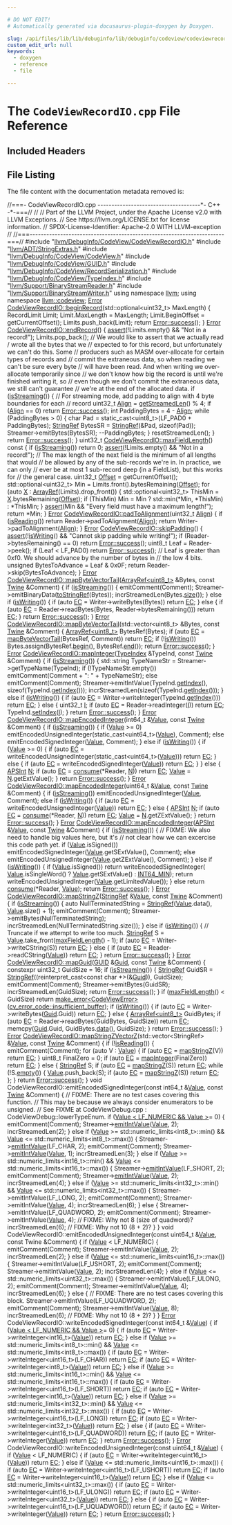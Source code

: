 ```yaml
---

# DO NOT EDIT!
# Automatically generated via docusaurus-plugin-doxygen by Doxygen.

slug: /api/files/lib/lib/debuginfo/lib/debuginfo/codeview/codeviewrecordio-cpp
custom_edit_url: null
keywords:
  - doxygen
  - reference
  - file

---
```





# The `CodeViewRecordIO.cpp` File Reference

<DoxygenPage pluginConfig={pluginConfig}>



## Included Headers

<IncludesList>
<IncludesListItem
  filePath="llvm/DebugInfo/CodeView/CodeViewRecordIO.h"
  permalink="/docs/api/files/include/include/llvm/include/llvm/debuginfo/include/llvm/debuginfo/codeview/codeviewrecordio-h"
  isLocal="true" />
<IncludesListItem
  filePath="llvm/ADT/StringExtras.h"
  permalink="/docs/api/files/include/include/llvm/include/llvm/adt/stringextras-h"
  isLocal="true" />
<IncludesListItem
  filePath="llvm/DebugInfo/CodeView/CodeView.h"
  permalink="/docs/api/files/include/include/llvm/include/llvm/debuginfo/include/llvm/debuginfo/codeview/codeview-h"
  isLocal="true" />
<IncludesListItem
  filePath="llvm/DebugInfo/CodeView/GUID.h"
  permalink="/docs/api/files/include/include/llvm/include/llvm/debuginfo/include/llvm/debuginfo/codeview/guid-h"
  isLocal="true" />
<IncludesListItem
  filePath="llvm/DebugInfo/CodeView/RecordSerialization.h"
  permalink="/docs/api/files/include/include/llvm/include/llvm/debuginfo/include/llvm/debuginfo/codeview/recordserialization-h"
  isLocal="true" />
<IncludesListItem
  filePath="llvm/DebugInfo/CodeView/TypeIndex.h"
  permalink="/docs/api/files/include/include/llvm/include/llvm/debuginfo/include/llvm/debuginfo/codeview/typeindex-h"
  isLocal="true" />
<IncludesListItem
  filePath="llvm/Support/BinaryStreamReader.h"
  permalink="/docs/api/files/include/include/llvm/include/llvm/support/binarystreamreader-h"
  isLocal="true" />
<IncludesListItem
  filePath="llvm/Support/BinaryStreamWriter.h"
  permalink="/docs/api/files/include/include/llvm/include/llvm/support/binarystreamwriter-h"
  isLocal="true" />
</IncludesList>


## File Listing

The file content with the documentation metadata removed is:

<ProgramListing>

<Link id="l00001" /><CodeLine lineNumber="1"><span class="doxyHighlightComment">//===- CodeViewRecordIO.cpp -------------------------------------&#42;- C++ -&#42;-===//</span></CodeLine>
<Link id="l00002" /><CodeLine lineNumber="2"><span class="doxyHighlightComment">//</span></CodeLine>
<Link id="l00003" /><CodeLine lineNumber="3"><span class="doxyHighlightComment">// Part of the LLVM Project, under the Apache License v2.0 with LLVM Exceptions.</span></CodeLine>
<Link id="l00004" /><CodeLine lineNumber="4"><span class="doxyHighlightComment">// See https://llvm.org/LICENSE.txt for license information.</span></CodeLine>
<Link id="l00005" /><CodeLine lineNumber="5"><span class="doxyHighlightComment">// SPDX-License-Identifier: Apache-2.0 WITH LLVM-exception</span></CodeLine>
<Link id="l00006" /><CodeLine lineNumber="6"><span class="doxyHighlightComment">//</span></CodeLine>
<Link id="l00007" /><CodeLine lineNumber="7"><span class="doxyHighlightComment">//===----------------------------------------------------------------------===//</span></CodeLine>
<Link id="l00008" /><CodeLine lineNumber="8"></CodeLine>
<Link id="l00009" /><CodeLine lineNumber="9"><span class="doxyHighlightPreprocessor">#include &quot;<a href="/docs/api/files/include/include/llvm/include/llvm/debuginfo/include/llvm/debuginfo/codeview/codeviewrecordio-h">llvm/DebugInfo/CodeView/CodeViewRecordIO.h</a>&quot;</span></CodeLine>
<Link id="l00010" /><CodeLine lineNumber="10"><span class="doxyHighlightPreprocessor">#include &quot;<a href="/docs/api/files/include/include/llvm/include/llvm/adt/stringextras-h">llvm/ADT/StringExtras.h</a>&quot;</span></CodeLine>
<Link id="l00011" /><CodeLine lineNumber="11"><span class="doxyHighlightPreprocessor">#include &quot;<a href="/docs/api/files/include/include/llvm/include/llvm/debuginfo/include/llvm/debuginfo/codeview/codeview-h">llvm/DebugInfo/CodeView/CodeView.h</a>&quot;</span></CodeLine>
<Link id="l00012" /><CodeLine lineNumber="12"><span class="doxyHighlightPreprocessor">#include &quot;<a href="/docs/api/files/include/include/llvm/include/llvm/debuginfo/include/llvm/debuginfo/codeview/guid-h">llvm/DebugInfo/CodeView/GUID.h</a>&quot;</span></CodeLine>
<Link id="l00013" /><CodeLine lineNumber="13"><span class="doxyHighlightPreprocessor">#include &quot;<a href="/docs/api/files/include/include/llvm/include/llvm/debuginfo/include/llvm/debuginfo/codeview/recordserialization-h">llvm/DebugInfo/CodeView/RecordSerialization.h</a>&quot;</span></CodeLine>
<Link id="l00014" /><CodeLine lineNumber="14"><span class="doxyHighlightPreprocessor">#include &quot;<a href="/docs/api/files/include/include/llvm/include/llvm/debuginfo/include/llvm/debuginfo/codeview/typeindex-h">llvm/DebugInfo/CodeView/TypeIndex.h</a>&quot;</span></CodeLine>
<Link id="l00015" /><CodeLine lineNumber="15"><span class="doxyHighlightPreprocessor">#include &quot;<a href="/docs/api/files/include/include/llvm/include/llvm/support/binarystreamreader-h">llvm/Support/BinaryStreamReader.h</a>&quot;</span></CodeLine>
<Link id="l00016" /><CodeLine lineNumber="16"><span class="doxyHighlightPreprocessor">#include &quot;<a href="/docs/api/files/include/include/llvm/include/llvm/support/binarystreamwriter-h">llvm/Support/BinaryStreamWriter.h</a>&quot;</span></CodeLine>
<Link id="l00017" /><CodeLine lineNumber="17"></CodeLine>
<Link id="l00018" /><CodeLine lineNumber="18"><span class="doxyHighlightKeyword">using namespace </span><span class="doxyHighlight"><a href="/docs/api/namespaces/llvm">llvm</a>;</span></CodeLine>
<Link id="l00019" /><CodeLine lineNumber="19"><span class="doxyHighlightKeyword">using namespace </span><span class="doxyHighlight"><a href="/docs/api/namespaces/llvm/codeview">llvm::codeview</a>;</span></CodeLine>
<Link id="l00020" /><CodeLine lineNumber="20"></CodeLine>
<Link id="l00021" /><CodeLine lineNumber="21" lineLink="/docs/api/classes/llvm/codeview/codeviewrecordio/#ae7a3a54117119fa0def504882d4fce23"><span class="doxyHighlight"><a href="/docs/api/classes/llvm/error">Error</a> <a href="/docs/api/classes/llvm/codeview/codeviewrecordio/#ae7a3a54117119fa0def504882d4fce23">CodeViewRecordIO::beginRecord</a>(std::optional&lt;uint32&#95;t&gt; MaxLength) &#123;</span></CodeLine>
<Link id="l00022" /><CodeLine lineNumber="22"><span class="doxyHighlight">  RecordLimit Limit;</span></CodeLine>
<Link id="l00023" /><CodeLine lineNumber="23"><span class="doxyHighlight">  Limit.MaxLength = MaxLength;</span></CodeLine>
<Link id="l00024" /><CodeLine lineNumber="24"><span class="doxyHighlight">  Limit.BeginOffset = getCurrentOffset();</span></CodeLine>
<Link id="l00025" /><CodeLine lineNumber="25"><span class="doxyHighlight">  Limits.push&#95;back(Limit);</span></CodeLine>
<Link id="l00026" /><CodeLine lineNumber="26"><span class="doxyHighlight">  </span><span class="doxyHighlightKeywordFlow">return</span><span class="doxyHighlight"> <a href="/docs/api/classes/llvm/error/#a4dfd0813c3d0e0a30439b5a3e9196b59">Error::success</a>();</span></CodeLine>
<Link id="l00027" /><CodeLine lineNumber="27"><span class="doxyHighlight">&#125;</span></CodeLine>
<Link id="l00028" /><CodeLine lineNumber="28"></CodeLine>
<Link id="l00029" /><CodeLine lineNumber="29" lineLink="/docs/api/classes/llvm/codeview/codeviewrecordio/#a5826f9d7fcd1bddfc2f4fa4ade543d70"><span class="doxyHighlight"><a href="/docs/api/classes/llvm/error">Error</a> <a href="/docs/api/classes/llvm/codeview/codeviewrecordio/#a5826f9d7fcd1bddfc2f4fa4ade543d70">CodeViewRecordIO::endRecord</a>() &#123;</span></CodeLine>
<Link id="l00030" /><CodeLine lineNumber="30"><span class="doxyHighlight">  <a href="/docs/api/files/lib/lib/target/lib/target/amdgpu/silowercontrolflow-cpp/#a4868c5d81c5ccc98c47aeab6244346a0">assert</a>(!Limits.empty() &amp;&amp; </span><span class="doxyHighlightStringLiteral">&quot;Not in a record!&quot;</span><span class="doxyHighlight">);</span></CodeLine>
<Link id="l00031" /><CodeLine lineNumber="31"><span class="doxyHighlight">  Limits.pop&#95;back();</span></CodeLine>
<Link id="l00032" /><CodeLine lineNumber="32"><span class="doxyHighlight">  </span><span class="doxyHighlightComment">// We would like to assert that we actually read / wrote all the bytes that we</span></CodeLine>
<Link id="l00033" /><CodeLine lineNumber="33"><span class="doxyHighlight">  </span><span class="doxyHighlightComment">// expected to for this record, but unfortunately we can&#39;t do this.  Some</span></CodeLine>
<Link id="l00034" /><CodeLine lineNumber="34"><span class="doxyHighlight">  </span><span class="doxyHighlightComment">// producers such as MASM over-allocate for certain types of records and</span></CodeLine>
<Link id="l00035" /><CodeLine lineNumber="35"><span class="doxyHighlight">  </span><span class="doxyHighlightComment">// commit the extraneous data, so when reading we can&#39;t be sure every byte</span></CodeLine>
<Link id="l00036" /><CodeLine lineNumber="36"><span class="doxyHighlight">  </span><span class="doxyHighlightComment">// will have been read.  And when writing we over-allocate temporarily since</span></CodeLine>
<Link id="l00037" /><CodeLine lineNumber="37"><span class="doxyHighlight">  </span><span class="doxyHighlightComment">// we don&#39;t know how big the record is until we&#39;re finished writing it, so</span></CodeLine>
<Link id="l00038" /><CodeLine lineNumber="38"><span class="doxyHighlight">  </span><span class="doxyHighlightComment">// even though we don&#39;t commit the extraneous data, we still can&#39;t guarantee</span></CodeLine>
<Link id="l00039" /><CodeLine lineNumber="39"><span class="doxyHighlight">  </span><span class="doxyHighlightComment">// we&#39;re at the end of the allocated data.</span></CodeLine>
<Link id="l00040" /><CodeLine lineNumber="40"></CodeLine>
<Link id="l00041" /><CodeLine lineNumber="41"><span class="doxyHighlight">  </span><span class="doxyHighlightKeywordFlow">if</span><span class="doxyHighlight"> (<a href="/docs/api/classes/llvm/codeview/codeviewrecordio/#a2f8c96256f7e5bebf44bea43479cc33a">isStreaming</a>()) &#123;</span></CodeLine>
<Link id="l00042" /><CodeLine lineNumber="42"><span class="doxyHighlight">    </span><span class="doxyHighlightComment">// For streaming mode, add padding to align with 4 byte boundaries for each</span></CodeLine>
<Link id="l00043" /><CodeLine lineNumber="43"><span class="doxyHighlight">    </span><span class="doxyHighlightComment">// record</span></CodeLine>
<Link id="l00044" /><CodeLine lineNumber="44"><span class="doxyHighlight">    uint32&#95;t <a href="/docs/api/structs/llvm/align">Align</a> = <a href="/docs/api/classes/llvm/codeview/codeviewrecordio/#ad668526c16473aa31ba6992a4a967224">getStreamedLen</a>() % 4;</span></CodeLine>
<Link id="l00045" /><CodeLine lineNumber="45"><span class="doxyHighlight">    </span><span class="doxyHighlightKeywordFlow">if</span><span class="doxyHighlight"> (<a href="/docs/api/structs/llvm/align">Align</a> == 0)</span></CodeLine>
<Link id="l00046" /><CodeLine lineNumber="46"><span class="doxyHighlight">      </span><span class="doxyHighlightKeywordFlow">return</span><span class="doxyHighlight"> <a href="/docs/api/classes/llvm/error/#a4dfd0813c3d0e0a30439b5a3e9196b59">Error::success</a>();</span></CodeLine>
<Link id="l00047" /><CodeLine lineNumber="47"></CodeLine>
<Link id="l00048" /><CodeLine lineNumber="48"><span class="doxyHighlight">    </span><span class="doxyHighlightKeywordType">int</span><span class="doxyHighlight"> PaddingBytes = 4 - <a href="/docs/api/structs/llvm/align">Align</a>;</span></CodeLine>
<Link id="l00049" /><CodeLine lineNumber="49"><span class="doxyHighlight">    </span><span class="doxyHighlightKeywordFlow">while</span><span class="doxyHighlight"> (PaddingBytes &gt; 0) &#123;</span></CodeLine>
<Link id="l00050" /><CodeLine lineNumber="50"><span class="doxyHighlight">      </span><span class="doxyHighlightKeywordType">char</span><span class="doxyHighlight"> Pad = </span><span class="doxyHighlightKeyword">static&#95;cast&lt;</span><span class="doxyHighlight">uint8&#95;t</span><span class="doxyHighlightKeyword">&gt;</span><span class="doxyHighlight">(LF&#95;PAD0 + PaddingBytes);</span></CodeLine>
<Link id="l00051" /><CodeLine lineNumber="51"><span class="doxyHighlight">      <a href="/docs/api/classes/llvm/stringref">StringRef</a> BytesSR = <a href="/docs/api/classes/llvm/stringref">StringRef</a>(&amp;Pad, </span><span class="doxyHighlightKeyword">sizeof</span><span class="doxyHighlight">(Pad));</span></CodeLine>
<Link id="l00052" /><CodeLine lineNumber="52"><span class="doxyHighlight">      Streamer-&gt;emitBytes(BytesSR);</span></CodeLine>
<Link id="l00053" /><CodeLine lineNumber="53"><span class="doxyHighlight">      --PaddingBytes;</span></CodeLine>
<Link id="l00054" /><CodeLine lineNumber="54"><span class="doxyHighlight">    &#125;</span></CodeLine>
<Link id="l00055" /><CodeLine lineNumber="55"><span class="doxyHighlight">    resetStreamedLen();</span></CodeLine>
<Link id="l00056" /><CodeLine lineNumber="56"><span class="doxyHighlight">  &#125;</span></CodeLine>
<Link id="l00057" /><CodeLine lineNumber="57"><span class="doxyHighlight">  </span><span class="doxyHighlightKeywordFlow">return</span><span class="doxyHighlight"> <a href="/docs/api/classes/llvm/error/#a4dfd0813c3d0e0a30439b5a3e9196b59">Error::success</a>();</span></CodeLine>
<Link id="l00058" /><CodeLine lineNumber="58"><span class="doxyHighlight">&#125;</span></CodeLine>
<Link id="l00059" /><CodeLine lineNumber="59"></CodeLine>
<Link id="l00060" /><CodeLine lineNumber="60" lineLink="/docs/api/classes/llvm/codeview/codeviewrecordio/#aeafdbe6e168c8097b2c38e726095f41f"><span class="doxyHighlight">uint32&#95;t <a href="/docs/api/classes/llvm/codeview/codeviewrecordio/#aeafdbe6e168c8097b2c38e726095f41f">CodeViewRecordIO::maxFieldLength</a>()</span><span class="doxyHighlightKeyword"> const </span><span class="doxyHighlight">&#123;</span></CodeLine>
<Link id="l00061" /><CodeLine lineNumber="61"><span class="doxyHighlight">  </span><span class="doxyHighlightKeywordFlow">if</span><span class="doxyHighlight"> (<a href="/docs/api/classes/llvm/codeview/codeviewrecordio/#a2f8c96256f7e5bebf44bea43479cc33a">isStreaming</a>())</span></CodeLine>
<Link id="l00062" /><CodeLine lineNumber="62"><span class="doxyHighlight">    </span><span class="doxyHighlightKeywordFlow">return</span><span class="doxyHighlight"> 0;</span></CodeLine>
<Link id="l00063" /><CodeLine lineNumber="63"></CodeLine>
<Link id="l00064" /><CodeLine lineNumber="64"><span class="doxyHighlight">  <a href="/docs/api/files/lib/lib/target/lib/target/amdgpu/silowercontrolflow-cpp/#a4868c5d81c5ccc98c47aeab6244346a0">assert</a>(!Limits.empty() &amp;&amp; </span><span class="doxyHighlightStringLiteral">&quot;Not in a record!&quot;</span><span class="doxyHighlight">);</span></CodeLine>
<Link id="l00065" /><CodeLine lineNumber="65"></CodeLine>
<Link id="l00066" /><CodeLine lineNumber="66"><span class="doxyHighlight">  </span><span class="doxyHighlightComment">// The max length of the next field is the minimum of all lengths that would</span></CodeLine>
<Link id="l00067" /><CodeLine lineNumber="67"><span class="doxyHighlight">  </span><span class="doxyHighlightComment">// be allowed by any of the sub-records we&#39;re in.  In practice, we can only</span></CodeLine>
<Link id="l00068" /><CodeLine lineNumber="68"><span class="doxyHighlight">  </span><span class="doxyHighlightComment">// ever be at most 1 sub-record deep (in a FieldList), but this works for</span></CodeLine>
<Link id="l00069" /><CodeLine lineNumber="69"><span class="doxyHighlight">  </span><span class="doxyHighlightComment">// the general case.</span></CodeLine>
<Link id="l00070" /><CodeLine lineNumber="70"><span class="doxyHighlight">  uint32&#95;t <a href="/docs/api/namespaces/llvm/#a05f5b9a11bdcc5feba62899f95dcf878a3134224cba2545bc57954d3b072aebb4">Offset</a> = getCurrentOffset();</span></CodeLine>
<Link id="l00071" /><CodeLine lineNumber="71"><span class="doxyHighlight">  std::optional&lt;uint32&#95;t&gt; Min = Limits.front().bytesRemaining(<a href="/docs/api/namespaces/llvm/#a05f5b9a11bdcc5feba62899f95dcf878a3134224cba2545bc57954d3b072aebb4">Offset</a>);</span></CodeLine>
<Link id="l00072" /><CodeLine lineNumber="72"><span class="doxyHighlight">  </span><span class="doxyHighlightKeywordFlow">for</span><span class="doxyHighlight"> (</span><span class="doxyHighlightKeyword">auto</span><span class="doxyHighlight"> <a href="/docs/api/files/lib/lib/tablegen/tablegenbackendskeleton-cpp/#ab60f28d7a141ac46ccc200176a1bca8b">X</a> : <a href="/docs/api/namespaces/llvm/#ab9c6b351507d3c0730f4290919d43a12">ArrayRef</a>(Limits).drop&#95;front()) &#123;</span></CodeLine>
<Link id="l00073" /><CodeLine lineNumber="73"><span class="doxyHighlight">    std::optional&lt;uint32&#95;t&gt; ThisMin = <a href="/docs/api/files/lib/lib/tablegen/tablegenbackendskeleton-cpp/#ab60f28d7a141ac46ccc200176a1bca8b">X</a>.bytesRemaining(<a href="/docs/api/namespaces/llvm/#a05f5b9a11bdcc5feba62899f95dcf878a3134224cba2545bc57954d3b072aebb4">Offset</a>);</span></CodeLine>
<Link id="l00074" /><CodeLine lineNumber="74"><span class="doxyHighlight">    </span><span class="doxyHighlightKeywordFlow">if</span><span class="doxyHighlight"> (ThisMin)</span></CodeLine>
<Link id="l00075" /><CodeLine lineNumber="75"><span class="doxyHighlight">      Min = Min ? std::min(&#42;Min, &#42;ThisMin) : &#42;ThisMin;</span></CodeLine>
<Link id="l00076" /><CodeLine lineNumber="76"><span class="doxyHighlight">  &#125;</span></CodeLine>
<Link id="l00077" /><CodeLine lineNumber="77"><span class="doxyHighlight">  <a href="/docs/api/files/lib/lib/target/lib/target/amdgpu/silowercontrolflow-cpp/#a4868c5d81c5ccc98c47aeab6244346a0">assert</a>(Min &amp;&amp; </span><span class="doxyHighlightStringLiteral">&quot;Every field must have a maximum length!&quot;</span><span class="doxyHighlight">);</span></CodeLine>
<Link id="l00078" /><CodeLine lineNumber="78"></CodeLine>
<Link id="l00079" /><CodeLine lineNumber="79"><span class="doxyHighlight">  </span><span class="doxyHighlightKeywordFlow">return</span><span class="doxyHighlight"> &#42;Min;</span></CodeLine>
<Link id="l00080" /><CodeLine lineNumber="80"><span class="doxyHighlight">&#125;</span></CodeLine>
<Link id="l00081" /><CodeLine lineNumber="81"></CodeLine>
<Link id="l00082" /><CodeLine lineNumber="82" lineLink="/docs/api/classes/llvm/codeview/codeviewrecordio/#a48bd84b0d99278ba458d2e97bf9ea3c1"><span class="doxyHighlight"><a href="/docs/api/classes/llvm/error">Error</a> <a href="/docs/api/classes/llvm/codeview/codeviewrecordio/#a48bd84b0d99278ba458d2e97bf9ea3c1">CodeViewRecordIO::padToAlignment</a>(uint32&#95;t <a href="/docs/api/structs/llvm/align">Align</a>) &#123;</span></CodeLine>
<Link id="l00083" /><CodeLine lineNumber="83"><span class="doxyHighlight">  </span><span class="doxyHighlightKeywordFlow">if</span><span class="doxyHighlight"> (<a href="/docs/api/classes/llvm/codeview/codeviewrecordio/#af503b7ac929de6f504809a3b42f3f49c">isReading</a>())</span></CodeLine>
<Link id="l00084" /><CodeLine lineNumber="84"><span class="doxyHighlight">    </span><span class="doxyHighlightKeywordFlow">return</span><span class="doxyHighlight"> Reader-&gt;padToAlignment(<a href="/docs/api/structs/llvm/align">Align</a>);</span></CodeLine>
<Link id="l00085" /><CodeLine lineNumber="85"><span class="doxyHighlight">  </span><span class="doxyHighlightKeywordFlow">return</span><span class="doxyHighlight"> Writer-&gt;padToAlignment(<a href="/docs/api/structs/llvm/align">Align</a>);</span></CodeLine>
<Link id="l00086" /><CodeLine lineNumber="86"><span class="doxyHighlight">&#125;</span></CodeLine>
<Link id="l00087" /><CodeLine lineNumber="87"></CodeLine>
<Link id="l00088" /><CodeLine lineNumber="88" lineLink="/docs/api/classes/llvm/codeview/codeviewrecordio/#aa2d1751bef14d06889c2bb97d44b8c70"><span class="doxyHighlight"><a href="/docs/api/classes/llvm/error">Error</a> <a href="/docs/api/classes/llvm/codeview/codeviewrecordio/#aa2d1751bef14d06889c2bb97d44b8c70">CodeViewRecordIO::skipPadding</a>() &#123;</span></CodeLine>
<Link id="l00089" /><CodeLine lineNumber="89"><span class="doxyHighlight">  <a href="/docs/api/files/lib/lib/target/lib/target/amdgpu/silowercontrolflow-cpp/#a4868c5d81c5ccc98c47aeab6244346a0">assert</a>(!<a href="/docs/api/classes/llvm/codeview/codeviewrecordio/#a6fc2de0d9d39ae88a678c962a1699307">isWriting</a>() &amp;&amp; </span><span class="doxyHighlightStringLiteral">&quot;Cannot skip padding while writing!&quot;</span><span class="doxyHighlight">);</span></CodeLine>
<Link id="l00090" /><CodeLine lineNumber="90"></CodeLine>
<Link id="l00091" /><CodeLine lineNumber="91"><span class="doxyHighlight">  </span><span class="doxyHighlightKeywordFlow">if</span><span class="doxyHighlight"> (Reader-&gt;bytesRemaining() == 0)</span></CodeLine>
<Link id="l00092" /><CodeLine lineNumber="92"><span class="doxyHighlight">    </span><span class="doxyHighlightKeywordFlow">return</span><span class="doxyHighlight"> <a href="/docs/api/classes/llvm/error/#a4dfd0813c3d0e0a30439b5a3e9196b59">Error::success</a>();</span></CodeLine>
<Link id="l00093" /><CodeLine lineNumber="93"></CodeLine>
<Link id="l00094" /><CodeLine lineNumber="94"><span class="doxyHighlight">  uint8&#95;t Leaf = Reader-&gt;peek();</span></CodeLine>
<Link id="l00095" /><CodeLine lineNumber="95"><span class="doxyHighlight">  </span><span class="doxyHighlightKeywordFlow">if</span><span class="doxyHighlight"> (Leaf &lt; LF&#95;PAD0)</span></CodeLine>
<Link id="l00096" /><CodeLine lineNumber="96"><span class="doxyHighlight">    </span><span class="doxyHighlightKeywordFlow">return</span><span class="doxyHighlight"> <a href="/docs/api/classes/llvm/error/#a4dfd0813c3d0e0a30439b5a3e9196b59">Error::success</a>();</span></CodeLine>
<Link id="l00097" /><CodeLine lineNumber="97"><span class="doxyHighlight">  </span><span class="doxyHighlightComment">// Leaf is greater than 0xf0. We should advance by the number of bytes in</span></CodeLine>
<Link id="l00098" /><CodeLine lineNumber="98"><span class="doxyHighlight">  </span><span class="doxyHighlightComment">// the low 4 bits.</span></CodeLine>
<Link id="l00099" /><CodeLine lineNumber="99"><span class="doxyHighlight">  </span><span class="doxyHighlightKeywordType">unsigned</span><span class="doxyHighlight"> BytesToAdvance = Leaf &amp; 0x0F;</span></CodeLine>
<Link id="l00100" /><CodeLine lineNumber="100"><span class="doxyHighlight">  </span><span class="doxyHighlightKeywordFlow">return</span><span class="doxyHighlight"> Reader-&gt;skip(BytesToAdvance);</span></CodeLine>
<Link id="l00101" /><CodeLine lineNumber="101"><span class="doxyHighlight">&#125;</span></CodeLine>
<Link id="l00102" /><CodeLine lineNumber="102"></CodeLine>
<Link id="l00103" /><CodeLine lineNumber="103" lineLink="/docs/api/classes/llvm/codeview/codeviewrecordio/#ae835f4af45721bc129de5e1447cfa4a6"><span class="doxyHighlight"><a href="/docs/api/classes/llvm/error">Error</a> <a href="/docs/api/classes/llvm/codeview/codeviewrecordio/#ae835f4af45721bc129de5e1447cfa4a6">CodeViewRecordIO::mapByteVectorTail</a>(<a href="/docs/api/classes/llvm/arrayref">ArrayRef&lt;uint8&#95;t&gt;</a> &amp;Bytes,</span></CodeLine>
<Link id="l00104" /><CodeLine lineNumber="104"><span class="doxyHighlight">                                          </span><span class="doxyHighlightKeyword">const</span><span class="doxyHighlight"> <a href="/docs/api/classes/llvm/twine">Twine</a> &amp;Comment) &#123;</span></CodeLine>
<Link id="l00105" /><CodeLine lineNumber="105"><span class="doxyHighlight">  </span><span class="doxyHighlightKeywordFlow">if</span><span class="doxyHighlight"> (<a href="/docs/api/classes/llvm/codeview/codeviewrecordio/#a2f8c96256f7e5bebf44bea43479cc33a">isStreaming</a>()) &#123;</span></CodeLine>
<Link id="l00106" /><CodeLine lineNumber="106"><span class="doxyHighlight">    emitComment(Comment);</span></CodeLine>
<Link id="l00107" /><CodeLine lineNumber="107"><span class="doxyHighlight">    Streamer-&gt;emitBinaryData(<a href="/docs/api/namespaces/llvm/#aeeb5973ff74c4c4d279e275b34b7ef54">toStringRef</a>(Bytes));</span></CodeLine>
<Link id="l00108" /><CodeLine lineNumber="108"><span class="doxyHighlight">    incrStreamedLen(Bytes.<a href="/docs/api/classes/llvm/arrayref/#a85ffb6531d4cda988ea81f18d4e56fb7">size</a>());</span></CodeLine>
<Link id="l00109" /><CodeLine lineNumber="109"><span class="doxyHighlight">  &#125; </span><span class="doxyHighlightKeywordFlow">else</span><span class="doxyHighlight"> </span><span class="doxyHighlightKeywordFlow">if</span><span class="doxyHighlight"> (<a href="/docs/api/classes/llvm/codeview/codeviewrecordio/#a6fc2de0d9d39ae88a678c962a1699307">isWriting</a>()) &#123;</span></CodeLine>
<Link id="l00110" /><CodeLine lineNumber="110"><span class="doxyHighlight">    </span><span class="doxyHighlightKeywordFlow">if</span><span class="doxyHighlight"> (</span><span class="doxyHighlightKeyword">auto</span><span class="doxyHighlight"> <a href="/docs/api/namespaces/llvm/codeview/#a2e1cbb0e2bd7a35ed99c31853dc45374a3fd6b696867d70225deda7868308679b">EC</a> = Writer-&gt;writeBytes(Bytes))</span></CodeLine>
<Link id="l00111" /><CodeLine lineNumber="111"><span class="doxyHighlight">      </span><span class="doxyHighlightKeywordFlow">return</span><span class="doxyHighlight"> <a href="/docs/api/namespaces/llvm/codeview/#a2e1cbb0e2bd7a35ed99c31853dc45374a3fd6b696867d70225deda7868308679b">EC</a>;</span></CodeLine>
<Link id="l00112" /><CodeLine lineNumber="112"><span class="doxyHighlight">  &#125; </span><span class="doxyHighlightKeywordFlow">else</span><span class="doxyHighlight"> &#123;</span></CodeLine>
<Link id="l00113" /><CodeLine lineNumber="113"><span class="doxyHighlight">    </span><span class="doxyHighlightKeywordFlow">if</span><span class="doxyHighlight"> (</span><span class="doxyHighlightKeyword">auto</span><span class="doxyHighlight"> <a href="/docs/api/namespaces/llvm/codeview/#a2e1cbb0e2bd7a35ed99c31853dc45374a3fd6b696867d70225deda7868308679b">EC</a> = Reader-&gt;readBytes(Bytes, Reader-&gt;bytesRemaining()))</span></CodeLine>
<Link id="l00114" /><CodeLine lineNumber="114"><span class="doxyHighlight">      </span><span class="doxyHighlightKeywordFlow">return</span><span class="doxyHighlight"> <a href="/docs/api/namespaces/llvm/codeview/#a2e1cbb0e2bd7a35ed99c31853dc45374a3fd6b696867d70225deda7868308679b">EC</a>;</span></CodeLine>
<Link id="l00115" /><CodeLine lineNumber="115"><span class="doxyHighlight">  &#125;</span></CodeLine>
<Link id="l00116" /><CodeLine lineNumber="116"><span class="doxyHighlight">  </span><span class="doxyHighlightKeywordFlow">return</span><span class="doxyHighlight"> <a href="/docs/api/classes/llvm/error/#a4dfd0813c3d0e0a30439b5a3e9196b59">Error::success</a>();</span></CodeLine>
<Link id="l00117" /><CodeLine lineNumber="117"><span class="doxyHighlight">&#125;</span></CodeLine>
<Link id="l00118" /><CodeLine lineNumber="118"></CodeLine>
<Link id="l00119" /><CodeLine lineNumber="119" lineLink="/docs/api/classes/llvm/codeview/codeviewrecordio/#a97074acd3a969b0eb7a6a730c5a1c8f3"><span class="doxyHighlight"><a href="/docs/api/classes/llvm/error">Error</a> <a href="/docs/api/classes/llvm/codeview/codeviewrecordio/#ae835f4af45721bc129de5e1447cfa4a6">CodeViewRecordIO::mapByteVectorTail</a>(std::vector&lt;uint8&#95;t&gt; &amp;Bytes,</span></CodeLine>
<Link id="l00120" /><CodeLine lineNumber="120"><span class="doxyHighlight">                                          </span><span class="doxyHighlightKeyword">const</span><span class="doxyHighlight"> <a href="/docs/api/classes/llvm/twine">Twine</a> &amp;Comment) &#123;</span></CodeLine>
<Link id="l00121" /><CodeLine lineNumber="121"><span class="doxyHighlight">  <a href="/docs/api/classes/llvm/arrayref">ArrayRef&lt;uint8&#95;t&gt;</a> BytesRef(Bytes);</span></CodeLine>
<Link id="l00122" /><CodeLine lineNumber="122"><span class="doxyHighlight">  </span><span class="doxyHighlightKeywordFlow">if</span><span class="doxyHighlight"> (</span><span class="doxyHighlightKeyword">auto</span><span class="doxyHighlight"> <a href="/docs/api/namespaces/llvm/codeview/#a2e1cbb0e2bd7a35ed99c31853dc45374a3fd6b696867d70225deda7868308679b">EC</a> = <a href="/docs/api/classes/llvm/codeview/codeviewrecordio/#ae835f4af45721bc129de5e1447cfa4a6">mapByteVectorTail</a>(BytesRef, Comment))</span></CodeLine>
<Link id="l00123" /><CodeLine lineNumber="123"><span class="doxyHighlight">    </span><span class="doxyHighlightKeywordFlow">return</span><span class="doxyHighlight"> <a href="/docs/api/namespaces/llvm/codeview/#a2e1cbb0e2bd7a35ed99c31853dc45374a3fd6b696867d70225deda7868308679b">EC</a>;</span></CodeLine>
<Link id="l00124" /><CodeLine lineNumber="124"><span class="doxyHighlight">  </span><span class="doxyHighlightKeywordFlow">if</span><span class="doxyHighlight"> (!<a href="/docs/api/classes/llvm/codeview/codeviewrecordio/#a6fc2de0d9d39ae88a678c962a1699307">isWriting</a>())</span></CodeLine>
<Link id="l00125" /><CodeLine lineNumber="125"><span class="doxyHighlight">    Bytes.assign(BytesRef.<a href="/docs/api/classes/llvm/arrayref/#aab36927882fbfdcbb860d87fd9c30da8">begin</a>(), BytesRef.<a href="/docs/api/classes/llvm/arrayref/#a7ca5197533a9c1fb8a2bd30587fcec6b">end</a>());</span></CodeLine>
<Link id="l00126" /><CodeLine lineNumber="126"></CodeLine>
<Link id="l00127" /><CodeLine lineNumber="127"><span class="doxyHighlight">  </span><span class="doxyHighlightKeywordFlow">return</span><span class="doxyHighlight"> <a href="/docs/api/classes/llvm/error/#a4dfd0813c3d0e0a30439b5a3e9196b59">Error::success</a>();</span></CodeLine>
<Link id="l00128" /><CodeLine lineNumber="128"><span class="doxyHighlight">&#125;</span></CodeLine>
<Link id="l00129" /><CodeLine lineNumber="129"></CodeLine>
<Link id="l00130" /><CodeLine lineNumber="130" lineLink="/docs/api/classes/llvm/codeview/codeviewrecordio/#a5d36269fb288350b629675233d6bdf16"><span class="doxyHighlight"><a href="/docs/api/classes/llvm/error">Error</a> <a href="/docs/api/classes/llvm/codeview/codeviewrecordio/#a5d36269fb288350b629675233d6bdf16">CodeViewRecordIO::mapInteger</a>(<a href="/docs/api/classes/llvm/codeview/typeindex">TypeIndex</a> &amp;TypeInd, </span><span class="doxyHighlightKeyword">const</span><span class="doxyHighlight"> <a href="/docs/api/classes/llvm/twine">Twine</a> &amp;Comment) &#123;</span></CodeLine>
<Link id="l00131" /><CodeLine lineNumber="131"><span class="doxyHighlight">  </span><span class="doxyHighlightKeywordFlow">if</span><span class="doxyHighlight"> (<a href="/docs/api/classes/llvm/codeview/codeviewrecordio/#a2f8c96256f7e5bebf44bea43479cc33a">isStreaming</a>()) &#123;</span></CodeLine>
<Link id="l00132" /><CodeLine lineNumber="132"><span class="doxyHighlight">    std::string TypeNameStr = Streamer-&gt;getTypeName(TypeInd);</span></CodeLine>
<Link id="l00133" /><CodeLine lineNumber="133"><span class="doxyHighlight">    </span><span class="doxyHighlightKeywordFlow">if</span><span class="doxyHighlight"> (!TypeNameStr.empty())</span></CodeLine>
<Link id="l00134" /><CodeLine lineNumber="134"><span class="doxyHighlight">      emitComment(Comment + </span><span class="doxyHighlightStringLiteral">&quot;: &quot;</span><span class="doxyHighlight"> + TypeNameStr);</span></CodeLine>
<Link id="l00135" /><CodeLine lineNumber="135"><span class="doxyHighlight">    </span><span class="doxyHighlightKeywordFlow">else</span></CodeLine>
<Link id="l00136" /><CodeLine lineNumber="136"><span class="doxyHighlight">      emitComment(Comment);</span></CodeLine>
<Link id="l00137" /><CodeLine lineNumber="137"><span class="doxyHighlight">    Streamer-&gt;emitIntValue(TypeInd.<a href="/docs/api/classes/llvm/codeview/typeindex/#abf33a9b90a30d17ecb3c53b2920cc5b1">getIndex</a>(), </span><span class="doxyHighlightKeyword">sizeof</span><span class="doxyHighlight">(TypeInd.<a href="/docs/api/classes/llvm/codeview/typeindex/#abf33a9b90a30d17ecb3c53b2920cc5b1">getIndex</a>()));</span></CodeLine>
<Link id="l00138" /><CodeLine lineNumber="138"><span class="doxyHighlight">    incrStreamedLen(</span><span class="doxyHighlightKeyword">sizeof</span><span class="doxyHighlight">(TypeInd.<a href="/docs/api/classes/llvm/codeview/typeindex/#abf33a9b90a30d17ecb3c53b2920cc5b1">getIndex</a>()));</span></CodeLine>
<Link id="l00139" /><CodeLine lineNumber="139"><span class="doxyHighlight">  &#125; </span><span class="doxyHighlightKeywordFlow">else</span><span class="doxyHighlight"> </span><span class="doxyHighlightKeywordFlow">if</span><span class="doxyHighlight"> (<a href="/docs/api/classes/llvm/codeview/codeviewrecordio/#a6fc2de0d9d39ae88a678c962a1699307">isWriting</a>()) &#123;</span></CodeLine>
<Link id="l00140" /><CodeLine lineNumber="140"><span class="doxyHighlight">    </span><span class="doxyHighlightKeywordFlow">if</span><span class="doxyHighlight"> (</span><span class="doxyHighlightKeyword">auto</span><span class="doxyHighlight"> <a href="/docs/api/namespaces/llvm/codeview/#a2e1cbb0e2bd7a35ed99c31853dc45374a3fd6b696867d70225deda7868308679b">EC</a> = Writer-&gt;writeInteger(TypeInd.<a href="/docs/api/classes/llvm/codeview/typeindex/#abf33a9b90a30d17ecb3c53b2920cc5b1">getIndex</a>()))</span></CodeLine>
<Link id="l00141" /><CodeLine lineNumber="141"><span class="doxyHighlight">      </span><span class="doxyHighlightKeywordFlow">return</span><span class="doxyHighlight"> <a href="/docs/api/namespaces/llvm/codeview/#a2e1cbb0e2bd7a35ed99c31853dc45374a3fd6b696867d70225deda7868308679b">EC</a>;</span></CodeLine>
<Link id="l00142" /><CodeLine lineNumber="142"><span class="doxyHighlight">  &#125; </span><span class="doxyHighlightKeywordFlow">else</span><span class="doxyHighlight"> &#123;</span></CodeLine>
<Link id="l00143" /><CodeLine lineNumber="143"><span class="doxyHighlight">    uint32&#95;t <a href="/docs/api/files/lib/lib/support/md5-cpp/#ac0eafdc9ee161b71e7af98af736952fd">I</a>;</span></CodeLine>
<Link id="l00144" /><CodeLine lineNumber="144"><span class="doxyHighlight">    </span><span class="doxyHighlightKeywordFlow">if</span><span class="doxyHighlight"> (</span><span class="doxyHighlightKeyword">auto</span><span class="doxyHighlight"> <a href="/docs/api/namespaces/llvm/codeview/#a2e1cbb0e2bd7a35ed99c31853dc45374a3fd6b696867d70225deda7868308679b">EC</a> = Reader-&gt;readInteger(<a href="/docs/api/files/lib/lib/support/md5-cpp/#ac0eafdc9ee161b71e7af98af736952fd">I</a>))</span></CodeLine>
<Link id="l00145" /><CodeLine lineNumber="145"><span class="doxyHighlight">      </span><span class="doxyHighlightKeywordFlow">return</span><span class="doxyHighlight"> <a href="/docs/api/namespaces/llvm/codeview/#a2e1cbb0e2bd7a35ed99c31853dc45374a3fd6b696867d70225deda7868308679b">EC</a>;</span></CodeLine>
<Link id="l00146" /><CodeLine lineNumber="146"><span class="doxyHighlight">    TypeInd.<a href="/docs/api/classes/llvm/codeview/typeindex/#a3edbd76e646891e82baafc4b0bece0de">setIndex</a>(<a href="/docs/api/files/lib/lib/support/md5-cpp/#ac0eafdc9ee161b71e7af98af736952fd">I</a>);</span></CodeLine>
<Link id="l00147" /><CodeLine lineNumber="147"><span class="doxyHighlight">  &#125;</span></CodeLine>
<Link id="l00148" /><CodeLine lineNumber="148"><span class="doxyHighlight">  </span><span class="doxyHighlightKeywordFlow">return</span><span class="doxyHighlight"> <a href="/docs/api/classes/llvm/error/#a4dfd0813c3d0e0a30439b5a3e9196b59">Error::success</a>();</span></CodeLine>
<Link id="l00149" /><CodeLine lineNumber="149"><span class="doxyHighlight">&#125;</span></CodeLine>
<Link id="l00150" /><CodeLine lineNumber="150"></CodeLine>
<Link id="l00151" /><CodeLine lineNumber="151" lineLink="/docs/api/classes/llvm/codeview/codeviewrecordio/#ad866e9f32981e8b9748dc09079ec83ba"><span class="doxyHighlight"><a href="/docs/api/classes/llvm/error">Error</a> <a href="/docs/api/classes/llvm/codeview/codeviewrecordio/#ad866e9f32981e8b9748dc09079ec83ba">CodeViewRecordIO::mapEncodedInteger</a>(int64&#95;t &amp;<a href="/docs/api/classes/llvm/value">Value</a>,</span></CodeLine>
<Link id="l00152" /><CodeLine lineNumber="152"><span class="doxyHighlight">                                          </span><span class="doxyHighlightKeyword">const</span><span class="doxyHighlight"> <a href="/docs/api/classes/llvm/twine">Twine</a> &amp;Comment) &#123;</span></CodeLine>
<Link id="l00153" /><CodeLine lineNumber="153"><span class="doxyHighlight">  </span><span class="doxyHighlightKeywordFlow">if</span><span class="doxyHighlight"> (<a href="/docs/api/classes/llvm/codeview/codeviewrecordio/#a2f8c96256f7e5bebf44bea43479cc33a">isStreaming</a>()) &#123;</span></CodeLine>
<Link id="l00154" /><CodeLine lineNumber="154"><span class="doxyHighlight">    </span><span class="doxyHighlightKeywordFlow">if</span><span class="doxyHighlight"> (<a href="/docs/api/classes/llvm/value">Value</a> &gt;= 0)</span></CodeLine>
<Link id="l00155" /><CodeLine lineNumber="155"><span class="doxyHighlight">      emitEncodedUnsignedInteger(</span><span class="doxyHighlightKeyword">static&#95;cast&lt;</span><span class="doxyHighlight">uint64&#95;t</span><span class="doxyHighlightKeyword">&gt;</span><span class="doxyHighlight">(<a href="/docs/api/classes/llvm/value">Value</a>), Comment);</span></CodeLine>
<Link id="l00156" /><CodeLine lineNumber="156"><span class="doxyHighlight">    </span><span class="doxyHighlightKeywordFlow">else</span></CodeLine>
<Link id="l00157" /><CodeLine lineNumber="157"><span class="doxyHighlight">      emitEncodedSignedInteger(<a href="/docs/api/classes/llvm/value">Value</a>, Comment);</span></CodeLine>
<Link id="l00158" /><CodeLine lineNumber="158"><span class="doxyHighlight">  &#125; </span><span class="doxyHighlightKeywordFlow">else</span><span class="doxyHighlight"> </span><span class="doxyHighlightKeywordFlow">if</span><span class="doxyHighlight"> (<a href="/docs/api/classes/llvm/codeview/codeviewrecordio/#a6fc2de0d9d39ae88a678c962a1699307">isWriting</a>()) &#123;</span></CodeLine>
<Link id="l00159" /><CodeLine lineNumber="159"><span class="doxyHighlight">    </span><span class="doxyHighlightKeywordFlow">if</span><span class="doxyHighlight"> (<a href="/docs/api/classes/llvm/value">Value</a> &gt;= 0) &#123;</span></CodeLine>
<Link id="l00160" /><CodeLine lineNumber="160"><span class="doxyHighlight">      </span><span class="doxyHighlightKeywordFlow">if</span><span class="doxyHighlight"> (</span><span class="doxyHighlightKeyword">auto</span><span class="doxyHighlight"> <a href="/docs/api/namespaces/llvm/codeview/#a2e1cbb0e2bd7a35ed99c31853dc45374a3fd6b696867d70225deda7868308679b">EC</a> = writeEncodedUnsignedInteger(</span><span class="doxyHighlightKeyword">static&#95;cast&lt;</span><span class="doxyHighlight">uint64&#95;t</span><span class="doxyHighlightKeyword">&gt;</span><span class="doxyHighlight">(<a href="/docs/api/classes/llvm/value">Value</a>)))</span></CodeLine>
<Link id="l00161" /><CodeLine lineNumber="161"><span class="doxyHighlight">        </span><span class="doxyHighlightKeywordFlow">return</span><span class="doxyHighlight"> <a href="/docs/api/namespaces/llvm/codeview/#a2e1cbb0e2bd7a35ed99c31853dc45374a3fd6b696867d70225deda7868308679b">EC</a>;</span></CodeLine>
<Link id="l00162" /><CodeLine lineNumber="162"><span class="doxyHighlight">    &#125; </span><span class="doxyHighlightKeywordFlow">else</span><span class="doxyHighlight"> &#123;</span></CodeLine>
<Link id="l00163" /><CodeLine lineNumber="163"><span class="doxyHighlight">      </span><span class="doxyHighlightKeywordFlow">if</span><span class="doxyHighlight"> (</span><span class="doxyHighlightKeyword">auto</span><span class="doxyHighlight"> <a href="/docs/api/namespaces/llvm/codeview/#a2e1cbb0e2bd7a35ed99c31853dc45374a3fd6b696867d70225deda7868308679b">EC</a> = writeEncodedSignedInteger(<a href="/docs/api/classes/llvm/value">Value</a>))</span></CodeLine>
<Link id="l00164" /><CodeLine lineNumber="164"><span class="doxyHighlight">        </span><span class="doxyHighlightKeywordFlow">return</span><span class="doxyHighlight"> <a href="/docs/api/namespaces/llvm/codeview/#a2e1cbb0e2bd7a35ed99c31853dc45374a3fd6b696867d70225deda7868308679b">EC</a>;</span></CodeLine>
<Link id="l00165" /><CodeLine lineNumber="165"><span class="doxyHighlight">    &#125;</span></CodeLine>
<Link id="l00166" /><CodeLine lineNumber="166"><span class="doxyHighlight">  &#125; </span><span class="doxyHighlightKeywordFlow">else</span><span class="doxyHighlight"> &#123;</span></CodeLine>
<Link id="l00167" /><CodeLine lineNumber="167"><span class="doxyHighlight">    <a href="/docs/api/classes/llvm/apsint">APSInt</a> <a href="/docs/api/files/lib/lib/support/regcomp-c/#a0240ac851181b84ac374872dc5434ee4">N</a>;</span></CodeLine>
<Link id="l00168" /><CodeLine lineNumber="168"><span class="doxyHighlight">    </span><span class="doxyHighlightKeywordFlow">if</span><span class="doxyHighlight"> (</span><span class="doxyHighlightKeyword">auto</span><span class="doxyHighlight"> <a href="/docs/api/namespaces/llvm/codeview/#a2e1cbb0e2bd7a35ed99c31853dc45374a3fd6b696867d70225deda7868308679b">EC</a> = <a href="/docs/api/namespaces/llvm/#a650dea4533083a886cec9f16d80356d9af0ef8c72418989a4bb20243ccb61eeb0">consume</a>(&#42;Reader, <a href="/docs/api/files/lib/lib/support/regcomp-c/#a0240ac851181b84ac374872dc5434ee4">N</a>))</span></CodeLine>
<Link id="l00169" /><CodeLine lineNumber="169"><span class="doxyHighlight">      </span><span class="doxyHighlightKeywordFlow">return</span><span class="doxyHighlight"> <a href="/docs/api/namespaces/llvm/codeview/#a2e1cbb0e2bd7a35ed99c31853dc45374a3fd6b696867d70225deda7868308679b">EC</a>;</span></CodeLine>
<Link id="l00170" /><CodeLine lineNumber="170"><span class="doxyHighlight">    <a href="/docs/api/classes/llvm/value">Value</a> = <a href="/docs/api/files/lib/lib/support/regcomp-c/#a0240ac851181b84ac374872dc5434ee4">N</a>.getExtValue();</span></CodeLine>
<Link id="l00171" /><CodeLine lineNumber="171"><span class="doxyHighlight">  &#125;</span></CodeLine>
<Link id="l00172" /><CodeLine lineNumber="172"></CodeLine>
<Link id="l00173" /><CodeLine lineNumber="173"><span class="doxyHighlight">  </span><span class="doxyHighlightKeywordFlow">return</span><span class="doxyHighlight"> <a href="/docs/api/classes/llvm/error/#a4dfd0813c3d0e0a30439b5a3e9196b59">Error::success</a>();</span></CodeLine>
<Link id="l00174" /><CodeLine lineNumber="174"><span class="doxyHighlight">&#125;</span></CodeLine>
<Link id="l00175" /><CodeLine lineNumber="175"></CodeLine>
<Link id="l00176" /><CodeLine lineNumber="176" lineLink="/docs/api/classes/llvm/codeview/codeviewrecordio/#afc358a57ed79d1e05a866b061027e61b"><span class="doxyHighlight"><a href="/docs/api/classes/llvm/error">Error</a> <a href="/docs/api/classes/llvm/codeview/codeviewrecordio/#ad866e9f32981e8b9748dc09079ec83ba">CodeViewRecordIO::mapEncodedInteger</a>(uint64&#95;t &amp;<a href="/docs/api/classes/llvm/value">Value</a>,</span></CodeLine>
<Link id="l00177" /><CodeLine lineNumber="177"><span class="doxyHighlight">                                          </span><span class="doxyHighlightKeyword">const</span><span class="doxyHighlight"> <a href="/docs/api/classes/llvm/twine">Twine</a> &amp;Comment) &#123;</span></CodeLine>
<Link id="l00178" /><CodeLine lineNumber="178"><span class="doxyHighlight">  </span><span class="doxyHighlightKeywordFlow">if</span><span class="doxyHighlight"> (<a href="/docs/api/classes/llvm/codeview/codeviewrecordio/#a2f8c96256f7e5bebf44bea43479cc33a">isStreaming</a>())</span></CodeLine>
<Link id="l00179" /><CodeLine lineNumber="179"><span class="doxyHighlight">    emitEncodedUnsignedInteger(<a href="/docs/api/classes/llvm/value">Value</a>, Comment);</span></CodeLine>
<Link id="l00180" /><CodeLine lineNumber="180"><span class="doxyHighlight">  </span><span class="doxyHighlightKeywordFlow">else</span><span class="doxyHighlight"> </span><span class="doxyHighlightKeywordFlow">if</span><span class="doxyHighlight"> (<a href="/docs/api/classes/llvm/codeview/codeviewrecordio/#a6fc2de0d9d39ae88a678c962a1699307">isWriting</a>()) &#123;</span></CodeLine>
<Link id="l00181" /><CodeLine lineNumber="181"><span class="doxyHighlight">    </span><span class="doxyHighlightKeywordFlow">if</span><span class="doxyHighlight"> (</span><span class="doxyHighlightKeyword">auto</span><span class="doxyHighlight"> <a href="/docs/api/namespaces/llvm/codeview/#a2e1cbb0e2bd7a35ed99c31853dc45374a3fd6b696867d70225deda7868308679b">EC</a> = writeEncodedUnsignedInteger(<a href="/docs/api/classes/llvm/value">Value</a>))</span></CodeLine>
<Link id="l00182" /><CodeLine lineNumber="182"><span class="doxyHighlight">      </span><span class="doxyHighlightKeywordFlow">return</span><span class="doxyHighlight"> <a href="/docs/api/namespaces/llvm/codeview/#a2e1cbb0e2bd7a35ed99c31853dc45374a3fd6b696867d70225deda7868308679b">EC</a>;</span></CodeLine>
<Link id="l00183" /><CodeLine lineNumber="183"><span class="doxyHighlight">  &#125; </span><span class="doxyHighlightKeywordFlow">else</span><span class="doxyHighlight"> &#123;</span></CodeLine>
<Link id="l00184" /><CodeLine lineNumber="184"><span class="doxyHighlight">    <a href="/docs/api/classes/llvm/apsint">APSInt</a> <a href="/docs/api/files/lib/lib/support/regcomp-c/#a0240ac851181b84ac374872dc5434ee4">N</a>;</span></CodeLine>
<Link id="l00185" /><CodeLine lineNumber="185"><span class="doxyHighlight">    </span><span class="doxyHighlightKeywordFlow">if</span><span class="doxyHighlight"> (</span><span class="doxyHighlightKeyword">auto</span><span class="doxyHighlight"> <a href="/docs/api/namespaces/llvm/codeview/#a2e1cbb0e2bd7a35ed99c31853dc45374a3fd6b696867d70225deda7868308679b">EC</a> = <a href="/docs/api/namespaces/llvm/#a650dea4533083a886cec9f16d80356d9af0ef8c72418989a4bb20243ccb61eeb0">consume</a>(&#42;Reader, <a href="/docs/api/files/lib/lib/support/regcomp-c/#a0240ac851181b84ac374872dc5434ee4">N</a>))</span></CodeLine>
<Link id="l00186" /><CodeLine lineNumber="186"><span class="doxyHighlight">      </span><span class="doxyHighlightKeywordFlow">return</span><span class="doxyHighlight"> <a href="/docs/api/namespaces/llvm/codeview/#a2e1cbb0e2bd7a35ed99c31853dc45374a3fd6b696867d70225deda7868308679b">EC</a>;</span></CodeLine>
<Link id="l00187" /><CodeLine lineNumber="187"><span class="doxyHighlight">    <a href="/docs/api/classes/llvm/value">Value</a> = <a href="/docs/api/files/lib/lib/support/regcomp-c/#a0240ac851181b84ac374872dc5434ee4">N</a>.getZExtValue();</span></CodeLine>
<Link id="l00188" /><CodeLine lineNumber="188"><span class="doxyHighlight">  &#125;</span></CodeLine>
<Link id="l00189" /><CodeLine lineNumber="189"><span class="doxyHighlight">  </span><span class="doxyHighlightKeywordFlow">return</span><span class="doxyHighlight"> <a href="/docs/api/classes/llvm/error/#a4dfd0813c3d0e0a30439b5a3e9196b59">Error::success</a>();</span></CodeLine>
<Link id="l00190" /><CodeLine lineNumber="190"><span class="doxyHighlight">&#125;</span></CodeLine>
<Link id="l00191" /><CodeLine lineNumber="191"></CodeLine>
<Link id="l00192" /><CodeLine lineNumber="192" lineLink="/docs/api/classes/llvm/codeview/codeviewrecordio/#a65d7ff22f925eb1f4893ea7634b7bf59"><span class="doxyHighlight"><a href="/docs/api/classes/llvm/error">Error</a> <a href="/docs/api/classes/llvm/codeview/codeviewrecordio/#ad866e9f32981e8b9748dc09079ec83ba">CodeViewRecordIO::mapEncodedInteger</a>(<a href="/docs/api/classes/llvm/apsint">APSInt</a> &amp;<a href="/docs/api/classes/llvm/value">Value</a>, </span><span class="doxyHighlightKeyword">const</span><span class="doxyHighlight"> <a href="/docs/api/classes/llvm/twine">Twine</a> &amp;Comment) &#123;</span></CodeLine>
<Link id="l00193" /><CodeLine lineNumber="193"><span class="doxyHighlight">  </span><span class="doxyHighlightKeywordFlow">if</span><span class="doxyHighlight"> (<a href="/docs/api/classes/llvm/codeview/codeviewrecordio/#a2f8c96256f7e5bebf44bea43479cc33a">isStreaming</a>()) &#123;</span></CodeLine>
<Link id="l00194" /><CodeLine lineNumber="194"><span class="doxyHighlight">    </span><span class="doxyHighlightComment">// FIXME: We also need to handle big values here, but it&#39;s</span></CodeLine>
<Link id="l00195" /><CodeLine lineNumber="195"><span class="doxyHighlight">    </span><span class="doxyHighlightComment">//        not clear how we can excercise this code path yet.</span></CodeLine>
<Link id="l00196" /><CodeLine lineNumber="196"><span class="doxyHighlight">    </span><span class="doxyHighlightKeywordFlow">if</span><span class="doxyHighlight"> (<a href="/docs/api/classes/llvm/value">Value</a>.isSigned())</span></CodeLine>
<Link id="l00197" /><CodeLine lineNumber="197"><span class="doxyHighlight">      emitEncodedSignedInteger(<a href="/docs/api/classes/llvm/value">Value</a>.getSExtValue(), Comment);</span></CodeLine>
<Link id="l00198" /><CodeLine lineNumber="198"><span class="doxyHighlight">    </span><span class="doxyHighlightKeywordFlow">else</span></CodeLine>
<Link id="l00199" /><CodeLine lineNumber="199"><span class="doxyHighlight">      emitEncodedUnsignedInteger(<a href="/docs/api/classes/llvm/value">Value</a>.getZExtValue(), Comment);</span></CodeLine>
<Link id="l00200" /><CodeLine lineNumber="200"><span class="doxyHighlight">  &#125; </span><span class="doxyHighlightKeywordFlow">else</span><span class="doxyHighlight"> </span><span class="doxyHighlightKeywordFlow">if</span><span class="doxyHighlight"> (<a href="/docs/api/classes/llvm/codeview/codeviewrecordio/#a6fc2de0d9d39ae88a678c962a1699307">isWriting</a>()) &#123;</span></CodeLine>
<Link id="l00201" /><CodeLine lineNumber="201"><span class="doxyHighlight">    </span><span class="doxyHighlightKeywordFlow">if</span><span class="doxyHighlight"> (<a href="/docs/api/classes/llvm/value">Value</a>.isSigned())</span></CodeLine>
<Link id="l00202" /><CodeLine lineNumber="202"><span class="doxyHighlight">      </span><span class="doxyHighlightKeywordFlow">return</span><span class="doxyHighlight"> writeEncodedSignedInteger(</span></CodeLine>
<Link id="l00203" /><CodeLine lineNumber="203"><span class="doxyHighlight">          <a href="/docs/api/classes/llvm/value">Value</a>.isSingleWord() ? <a href="/docs/api/classes/llvm/value">Value</a>.getSExtValue() : <a href="/docs/api/files/include/include/llvm-c/datatypes-h/#ab21f12f372f67b8ff0aa3432336ede67">INT64&#95;MIN</a>);</span></CodeLine>
<Link id="l00204" /><CodeLine lineNumber="204"><span class="doxyHighlight">    </span><span class="doxyHighlightKeywordFlow">return</span><span class="doxyHighlight"> writeEncodedUnsignedInteger(<a href="/docs/api/classes/llvm/value">Value</a>.getLimitedValue());</span></CodeLine>
<Link id="l00205" /><CodeLine lineNumber="205"><span class="doxyHighlight">  &#125; </span><span class="doxyHighlightKeywordFlow">else</span></CodeLine>
<Link id="l00206" /><CodeLine lineNumber="206"><span class="doxyHighlight">    </span><span class="doxyHighlightKeywordFlow">return</span><span class="doxyHighlight"> <a href="/docs/api/namespaces/llvm/#a650dea4533083a886cec9f16d80356d9af0ef8c72418989a4bb20243ccb61eeb0">consume</a>(&#42;Reader, <a href="/docs/api/classes/llvm/value">Value</a>);</span></CodeLine>
<Link id="l00207" /><CodeLine lineNumber="207"><span class="doxyHighlight">  </span><span class="doxyHighlightKeywordFlow">return</span><span class="doxyHighlight"> <a href="/docs/api/classes/llvm/error/#a4dfd0813c3d0e0a30439b5a3e9196b59">Error::success</a>();</span></CodeLine>
<Link id="l00208" /><CodeLine lineNumber="208"><span class="doxyHighlight">&#125;</span></CodeLine>
<Link id="l00209" /><CodeLine lineNumber="209"></CodeLine>
<Link id="l00210" /><CodeLine lineNumber="210" lineLink="/docs/api/classes/llvm/codeview/codeviewrecordio/#aa488397718059fddf9d4e699e2de4678"><span class="doxyHighlight"><a href="/docs/api/classes/llvm/error">Error</a> <a href="/docs/api/classes/llvm/codeview/codeviewrecordio/#aa488397718059fddf9d4e699e2de4678">CodeViewRecordIO::mapStringZ</a>(<a href="/docs/api/classes/llvm/stringref">StringRef</a> &amp;<a href="/docs/api/classes/llvm/value">Value</a>, </span><span class="doxyHighlightKeyword">const</span><span class="doxyHighlight"> <a href="/docs/api/classes/llvm/twine">Twine</a> &amp;Comment) &#123;</span></CodeLine>
<Link id="l00211" /><CodeLine lineNumber="211"><span class="doxyHighlight">  </span><span class="doxyHighlightKeywordFlow">if</span><span class="doxyHighlight"> (<a href="/docs/api/classes/llvm/codeview/codeviewrecordio/#a2f8c96256f7e5bebf44bea43479cc33a">isStreaming</a>()) &#123;</span></CodeLine>
<Link id="l00212" /><CodeLine lineNumber="212"><span class="doxyHighlight">    </span><span class="doxyHighlightKeyword">auto</span><span class="doxyHighlight"> NullTerminatedString = <a href="/docs/api/classes/llvm/stringref">StringRef</a>(<a href="/docs/api/classes/llvm/value">Value</a>.data(), <a href="/docs/api/classes/llvm/value">Value</a>.size() + 1);</span></CodeLine>
<Link id="l00213" /><CodeLine lineNumber="213"><span class="doxyHighlight">    emitComment(Comment);</span></CodeLine>
<Link id="l00214" /><CodeLine lineNumber="214"><span class="doxyHighlight">    Streamer-&gt;emitBytes(NullTerminatedString);</span></CodeLine>
<Link id="l00215" /><CodeLine lineNumber="215"><span class="doxyHighlight">    incrStreamedLen(NullTerminatedString.size());</span></CodeLine>
<Link id="l00216" /><CodeLine lineNumber="216"><span class="doxyHighlight">  &#125; </span><span class="doxyHighlightKeywordFlow">else</span><span class="doxyHighlight"> </span><span class="doxyHighlightKeywordFlow">if</span><span class="doxyHighlight"> (<a href="/docs/api/classes/llvm/codeview/codeviewrecordio/#a6fc2de0d9d39ae88a678c962a1699307">isWriting</a>()) &#123;</span></CodeLine>
<Link id="l00217" /><CodeLine lineNumber="217"><span class="doxyHighlight">    </span><span class="doxyHighlightComment">// Truncate if we attempt to write too much.</span></CodeLine>
<Link id="l00218" /><CodeLine lineNumber="218"><span class="doxyHighlight">    <a href="/docs/api/classes/llvm/stringref">StringRef</a> S = <a href="/docs/api/classes/llvm/value">Value</a>.take&#95;front(<a href="/docs/api/classes/llvm/codeview/codeviewrecordio/#aeafdbe6e168c8097b2c38e726095f41f">maxFieldLength</a>() - 1);</span></CodeLine>
<Link id="l00219" /><CodeLine lineNumber="219"><span class="doxyHighlight">    </span><span class="doxyHighlightKeywordFlow">if</span><span class="doxyHighlight"> (</span><span class="doxyHighlightKeyword">auto</span><span class="doxyHighlight"> <a href="/docs/api/namespaces/llvm/codeview/#a2e1cbb0e2bd7a35ed99c31853dc45374a3fd6b696867d70225deda7868308679b">EC</a> = Writer-&gt;writeCString(S))</span></CodeLine>
<Link id="l00220" /><CodeLine lineNumber="220"><span class="doxyHighlight">      </span><span class="doxyHighlightKeywordFlow">return</span><span class="doxyHighlight"> <a href="/docs/api/namespaces/llvm/codeview/#a2e1cbb0e2bd7a35ed99c31853dc45374a3fd6b696867d70225deda7868308679b">EC</a>;</span></CodeLine>
<Link id="l00221" /><CodeLine lineNumber="221"><span class="doxyHighlight">  &#125; </span><span class="doxyHighlightKeywordFlow">else</span><span class="doxyHighlight"> &#123;</span></CodeLine>
<Link id="l00222" /><CodeLine lineNumber="222"><span class="doxyHighlight">    </span><span class="doxyHighlightKeywordFlow">if</span><span class="doxyHighlight"> (</span><span class="doxyHighlightKeyword">auto</span><span class="doxyHighlight"> <a href="/docs/api/namespaces/llvm/codeview/#a2e1cbb0e2bd7a35ed99c31853dc45374a3fd6b696867d70225deda7868308679b">EC</a> = Reader-&gt;readCString(<a href="/docs/api/classes/llvm/value">Value</a>))</span></CodeLine>
<Link id="l00223" /><CodeLine lineNumber="223"><span class="doxyHighlight">      </span><span class="doxyHighlightKeywordFlow">return</span><span class="doxyHighlight"> <a href="/docs/api/namespaces/llvm/codeview/#a2e1cbb0e2bd7a35ed99c31853dc45374a3fd6b696867d70225deda7868308679b">EC</a>;</span></CodeLine>
<Link id="l00224" /><CodeLine lineNumber="224"><span class="doxyHighlight">  &#125;</span></CodeLine>
<Link id="l00225" /><CodeLine lineNumber="225"><span class="doxyHighlight">  </span><span class="doxyHighlightKeywordFlow">return</span><span class="doxyHighlight"> <a href="/docs/api/classes/llvm/error/#a4dfd0813c3d0e0a30439b5a3e9196b59">Error::success</a>();</span></CodeLine>
<Link id="l00226" /><CodeLine lineNumber="226"><span class="doxyHighlight">&#125;</span></CodeLine>
<Link id="l00227" /><CodeLine lineNumber="227"></CodeLine>
<Link id="l00228" /><CodeLine lineNumber="228" lineLink="/docs/api/classes/llvm/codeview/codeviewrecordio/#a62ff5ad430418e75c001811d0c3a976c"><span class="doxyHighlight"><a href="/docs/api/classes/llvm/error">Error</a> <a href="/docs/api/classes/llvm/codeview/codeviewrecordio/#a62ff5ad430418e75c001811d0c3a976c">CodeViewRecordIO::mapGuid</a>(<a href="/docs/api/structs/llvm/codeview/guid">GUID</a> &amp;<a href="/docs/api/namespaces/llvm/#af59335be18fa802d111a646be658b7d0acb957607a78494ea70db887d1463437c">Guid</a>, </span><span class="doxyHighlightKeyword">const</span><span class="doxyHighlight"> <a href="/docs/api/classes/llvm/twine">Twine</a> &amp;Comment) &#123;</span></CodeLine>
<Link id="l00229" /><CodeLine lineNumber="229"><span class="doxyHighlight">  </span><span class="doxyHighlightKeyword">constexpr</span><span class="doxyHighlight"> uint32&#95;t GuidSize = 16;</span></CodeLine>
<Link id="l00230" /><CodeLine lineNumber="230"></CodeLine>
<Link id="l00231" /><CodeLine lineNumber="231"><span class="doxyHighlight">  </span><span class="doxyHighlightKeywordFlow">if</span><span class="doxyHighlight"> (<a href="/docs/api/classes/llvm/codeview/codeviewrecordio/#a2f8c96256f7e5bebf44bea43479cc33a">isStreaming</a>()) &#123;</span></CodeLine>
<Link id="l00232" /><CodeLine lineNumber="232"><span class="doxyHighlight">    <a href="/docs/api/classes/llvm/stringref">StringRef</a> GuidSR =</span></CodeLine>
<Link id="l00233" /><CodeLine lineNumber="233"><span class="doxyHighlight">        <a href="/docs/api/classes/llvm/stringref">StringRef</a>((</span><span class="doxyHighlightKeyword">reinterpret&#95;cast&lt;</span><span class="doxyHighlightKeyword">const </span><span class="doxyHighlightKeywordType">char</span><span class="doxyHighlight"> &#42;</span><span class="doxyHighlightKeyword">&gt;</span><span class="doxyHighlight">(&amp;<a href="/docs/api/namespaces/llvm/#af59335be18fa802d111a646be658b7d0acb957607a78494ea70db887d1463437c">Guid</a>)), GuidSize);</span></CodeLine>
<Link id="l00234" /><CodeLine lineNumber="234"><span class="doxyHighlight">    emitComment(Comment);</span></CodeLine>
<Link id="l00235" /><CodeLine lineNumber="235"><span class="doxyHighlight">    Streamer-&gt;emitBytes(GuidSR);</span></CodeLine>
<Link id="l00236" /><CodeLine lineNumber="236"><span class="doxyHighlight">    incrStreamedLen(GuidSize);</span></CodeLine>
<Link id="l00237" /><CodeLine lineNumber="237"><span class="doxyHighlight">    </span><span class="doxyHighlightKeywordFlow">return</span><span class="doxyHighlight"> <a href="/docs/api/classes/llvm/error/#a4dfd0813c3d0e0a30439b5a3e9196b59">Error::success</a>();</span></CodeLine>
<Link id="l00238" /><CodeLine lineNumber="238"><span class="doxyHighlight">  &#125;</span></CodeLine>
<Link id="l00239" /><CodeLine lineNumber="239"></CodeLine>
<Link id="l00240" /><CodeLine lineNumber="240"><span class="doxyHighlight">  </span><span class="doxyHighlightKeywordFlow">if</span><span class="doxyHighlight"> (<a href="/docs/api/classes/llvm/codeview/codeviewrecordio/#aeafdbe6e168c8097b2c38e726095f41f">maxFieldLength</a>() &lt; GuidSize)</span></CodeLine>
<Link id="l00241" /><CodeLine lineNumber="241"><span class="doxyHighlight">    </span><span class="doxyHighlightKeywordFlow">return</span><span class="doxyHighlight"> <a href="/docs/api/namespaces/llvm/#a9999bd897fc8a1648bd69b36fee2d357">make&#95;error&lt;CodeViewError&gt;</a>(<a href="/docs/api/namespaces/llvm/codeview/#a0e494c491fad71e29cc10efce7c59f6ca30d5ef9a8eb9e9530b28192db6bd88b0">cv&#95;error&#95;code::insufficient&#95;buffer</a>);</span></CodeLine>
<Link id="l00242" /><CodeLine lineNumber="242"></CodeLine>
<Link id="l00243" /><CodeLine lineNumber="243"><span class="doxyHighlight">  </span><span class="doxyHighlightKeywordFlow">if</span><span class="doxyHighlight"> (<a href="/docs/api/classes/llvm/codeview/codeviewrecordio/#a6fc2de0d9d39ae88a678c962a1699307">isWriting</a>()) &#123;</span></CodeLine>
<Link id="l00244" /><CodeLine lineNumber="244"><span class="doxyHighlight">    </span><span class="doxyHighlightKeywordFlow">if</span><span class="doxyHighlight"> (</span><span class="doxyHighlightKeyword">auto</span><span class="doxyHighlight"> <a href="/docs/api/namespaces/llvm/codeview/#a2e1cbb0e2bd7a35ed99c31853dc45374a3fd6b696867d70225deda7868308679b">EC</a> = Writer-&gt;writeBytes(<a href="/docs/api/namespaces/llvm/#af59335be18fa802d111a646be658b7d0acb957607a78494ea70db887d1463437c">Guid</a>.Guid))</span></CodeLine>
<Link id="l00245" /><CodeLine lineNumber="245"><span class="doxyHighlight">      </span><span class="doxyHighlightKeywordFlow">return</span><span class="doxyHighlight"> <a href="/docs/api/namespaces/llvm/codeview/#a2e1cbb0e2bd7a35ed99c31853dc45374a3fd6b696867d70225deda7868308679b">EC</a>;</span></CodeLine>
<Link id="l00246" /><CodeLine lineNumber="246"><span class="doxyHighlight">  &#125; </span><span class="doxyHighlightKeywordFlow">else</span><span class="doxyHighlight"> &#123;</span></CodeLine>
<Link id="l00247" /><CodeLine lineNumber="247"><span class="doxyHighlight">    <a href="/docs/api/classes/llvm/arrayref">ArrayRef&lt;uint8&#95;t&gt;</a> GuidBytes;</span></CodeLine>
<Link id="l00248" /><CodeLine lineNumber="248"><span class="doxyHighlight">    </span><span class="doxyHighlightKeywordFlow">if</span><span class="doxyHighlight"> (</span><span class="doxyHighlightKeyword">auto</span><span class="doxyHighlight"> <a href="/docs/api/namespaces/llvm/codeview/#a2e1cbb0e2bd7a35ed99c31853dc45374a3fd6b696867d70225deda7868308679b">EC</a> = Reader-&gt;readBytes(GuidBytes, GuidSize))</span></CodeLine>
<Link id="l00249" /><CodeLine lineNumber="249"><span class="doxyHighlight">      </span><span class="doxyHighlightKeywordFlow">return</span><span class="doxyHighlight"> <a href="/docs/api/namespaces/llvm/codeview/#a2e1cbb0e2bd7a35ed99c31853dc45374a3fd6b696867d70225deda7868308679b">EC</a>;</span></CodeLine>
<Link id="l00250" /><CodeLine lineNumber="250"><span class="doxyHighlight">    memcpy(<a href="/docs/api/namespaces/llvm/#af59335be18fa802d111a646be658b7d0acb957607a78494ea70db887d1463437c">Guid</a>.Guid, GuidBytes.<a href="/docs/api/classes/llvm/arrayref/#adb9cab4abca6bf2855c882dcf79fb1cb">data</a>(), GuidSize);</span></CodeLine>
<Link id="l00251" /><CodeLine lineNumber="251"><span class="doxyHighlight">  &#125;</span></CodeLine>
<Link id="l00252" /><CodeLine lineNumber="252"><span class="doxyHighlight">  </span><span class="doxyHighlightKeywordFlow">return</span><span class="doxyHighlight"> <a href="/docs/api/classes/llvm/error/#a4dfd0813c3d0e0a30439b5a3e9196b59">Error::success</a>();</span></CodeLine>
<Link id="l00253" /><CodeLine lineNumber="253"><span class="doxyHighlight">&#125;</span></CodeLine>
<Link id="l00254" /><CodeLine lineNumber="254"></CodeLine>
<Link id="l00255" /><CodeLine lineNumber="255" lineLink="/docs/api/classes/llvm/codeview/codeviewrecordio/#a693b6f70fcd9bc58db0af0591dc16b83"><span class="doxyHighlight"><a href="/docs/api/classes/llvm/error">Error</a> <a href="/docs/api/classes/llvm/codeview/codeviewrecordio/#a693b6f70fcd9bc58db0af0591dc16b83">CodeViewRecordIO::mapStringZVectorZ</a>(std::vector&lt;StringRef&gt; &amp;<a href="/docs/api/classes/llvm/value">Value</a>,</span></CodeLine>
<Link id="l00256" /><CodeLine lineNumber="256"><span class="doxyHighlight">                                          </span><span class="doxyHighlightKeyword">const</span><span class="doxyHighlight"> <a href="/docs/api/classes/llvm/twine">Twine</a> &amp;Comment) &#123;</span></CodeLine>
<Link id="l00257" /><CodeLine lineNumber="257"></CodeLine>
<Link id="l00258" /><CodeLine lineNumber="258"><span class="doxyHighlight">  </span><span class="doxyHighlightKeywordFlow">if</span><span class="doxyHighlight"> (!<a href="/docs/api/classes/llvm/codeview/codeviewrecordio/#af503b7ac929de6f504809a3b42f3f49c">isReading</a>()) &#123;</span></CodeLine>
<Link id="l00259" /><CodeLine lineNumber="259"><span class="doxyHighlight">    emitComment(Comment);</span></CodeLine>
<Link id="l00260" /><CodeLine lineNumber="260"><span class="doxyHighlight">    </span><span class="doxyHighlightKeywordFlow">for</span><span class="doxyHighlight"> (</span><span class="doxyHighlightKeyword">auto</span><span class="doxyHighlight"> V : <a href="/docs/api/classes/llvm/value">Value</a>) &#123;</span></CodeLine>
<Link id="l00261" /><CodeLine lineNumber="261"><span class="doxyHighlight">      </span><span class="doxyHighlightKeywordFlow">if</span><span class="doxyHighlight"> (</span><span class="doxyHighlightKeyword">auto</span><span class="doxyHighlight"> <a href="/docs/api/namespaces/llvm/codeview/#a2e1cbb0e2bd7a35ed99c31853dc45374a3fd6b696867d70225deda7868308679b">EC</a> = <a href="/docs/api/classes/llvm/codeview/codeviewrecordio/#aa488397718059fddf9d4e699e2de4678">mapStringZ</a>(V))</span></CodeLine>
<Link id="l00262" /><CodeLine lineNumber="262"><span class="doxyHighlight">        </span><span class="doxyHighlightKeywordFlow">return</span><span class="doxyHighlight"> <a href="/docs/api/namespaces/llvm/codeview/#a2e1cbb0e2bd7a35ed99c31853dc45374a3fd6b696867d70225deda7868308679b">EC</a>;</span></CodeLine>
<Link id="l00263" /><CodeLine lineNumber="263"><span class="doxyHighlight">    &#125;</span></CodeLine>
<Link id="l00264" /><CodeLine lineNumber="264"><span class="doxyHighlight">    uint8&#95;t FinalZero = 0;</span></CodeLine>
<Link id="l00265" /><CodeLine lineNumber="265"><span class="doxyHighlight">    </span><span class="doxyHighlightKeywordFlow">if</span><span class="doxyHighlight"> (</span><span class="doxyHighlightKeyword">auto</span><span class="doxyHighlight"> <a href="/docs/api/namespaces/llvm/codeview/#a2e1cbb0e2bd7a35ed99c31853dc45374a3fd6b696867d70225deda7868308679b">EC</a> = <a href="/docs/api/classes/llvm/codeview/codeviewrecordio/#a5d36269fb288350b629675233d6bdf16">mapInteger</a>(FinalZero))</span></CodeLine>
<Link id="l00266" /><CodeLine lineNumber="266"><span class="doxyHighlight">      </span><span class="doxyHighlightKeywordFlow">return</span><span class="doxyHighlight"> <a href="/docs/api/namespaces/llvm/codeview/#a2e1cbb0e2bd7a35ed99c31853dc45374a3fd6b696867d70225deda7868308679b">EC</a>;</span></CodeLine>
<Link id="l00267" /><CodeLine lineNumber="267"><span class="doxyHighlight">  &#125; </span><span class="doxyHighlightKeywordFlow">else</span><span class="doxyHighlight"> &#123;</span></CodeLine>
<Link id="l00268" /><CodeLine lineNumber="268"><span class="doxyHighlight">    <a href="/docs/api/classes/llvm/stringref">StringRef</a> S;</span></CodeLine>
<Link id="l00269" /><CodeLine lineNumber="269"><span class="doxyHighlight">    </span><span class="doxyHighlightKeywordFlow">if</span><span class="doxyHighlight"> (</span><span class="doxyHighlightKeyword">auto</span><span class="doxyHighlight"> <a href="/docs/api/namespaces/llvm/codeview/#a2e1cbb0e2bd7a35ed99c31853dc45374a3fd6b696867d70225deda7868308679b">EC</a> = <a href="/docs/api/classes/llvm/codeview/codeviewrecordio/#aa488397718059fddf9d4e699e2de4678">mapStringZ</a>(S))</span></CodeLine>
<Link id="l00270" /><CodeLine lineNumber="270"><span class="doxyHighlight">      </span><span class="doxyHighlightKeywordFlow">return</span><span class="doxyHighlight"> <a href="/docs/api/namespaces/llvm/codeview/#a2e1cbb0e2bd7a35ed99c31853dc45374a3fd6b696867d70225deda7868308679b">EC</a>;</span></CodeLine>
<Link id="l00271" /><CodeLine lineNumber="271"><span class="doxyHighlight">    </span><span class="doxyHighlightKeywordFlow">while</span><span class="doxyHighlight"> (!S.<a href="/docs/api/classes/llvm/stringref/#a2dc80c585ad5882da8cae7b5968f7e74">empty</a>()) &#123;</span></CodeLine>
<Link id="l00272" /><CodeLine lineNumber="272"><span class="doxyHighlight">      <a href="/docs/api/classes/llvm/value">Value</a>.push&#95;back(S);</span></CodeLine>
<Link id="l00273" /><CodeLine lineNumber="273"><span class="doxyHighlight">      </span><span class="doxyHighlightKeywordFlow">if</span><span class="doxyHighlight"> (</span><span class="doxyHighlightKeyword">auto</span><span class="doxyHighlight"> <a href="/docs/api/namespaces/llvm/codeview/#a2e1cbb0e2bd7a35ed99c31853dc45374a3fd6b696867d70225deda7868308679b">EC</a> = <a href="/docs/api/classes/llvm/codeview/codeviewrecordio/#aa488397718059fddf9d4e699e2de4678">mapStringZ</a>(S))</span></CodeLine>
<Link id="l00274" /><CodeLine lineNumber="274"><span class="doxyHighlight">        </span><span class="doxyHighlightKeywordFlow">return</span><span class="doxyHighlight"> <a href="/docs/api/namespaces/llvm/codeview/#a2e1cbb0e2bd7a35ed99c31853dc45374a3fd6b696867d70225deda7868308679b">EC</a>;</span></CodeLine>
<Link id="l00275" /><CodeLine lineNumber="275"><span class="doxyHighlight">    &#125;;</span></CodeLine>
<Link id="l00276" /><CodeLine lineNumber="276"><span class="doxyHighlight">  &#125;</span></CodeLine>
<Link id="l00277" /><CodeLine lineNumber="277"><span class="doxyHighlight">  </span><span class="doxyHighlightKeywordFlow">return</span><span class="doxyHighlight"> <a href="/docs/api/classes/llvm/error/#a4dfd0813c3d0e0a30439b5a3e9196b59">Error::success</a>();</span></CodeLine>
<Link id="l00278" /><CodeLine lineNumber="278"><span class="doxyHighlight">&#125;</span></CodeLine>
<Link id="l00279" /><CodeLine lineNumber="279"></CodeLine>
<Link id="l00280" /><CodeLine lineNumber="280"><span class="doxyHighlightKeywordType">void</span><span class="doxyHighlight"> CodeViewRecordIO::emitEncodedSignedInteger(</span><span class="doxyHighlightKeyword">const</span><span class="doxyHighlight"> int64&#95;t &amp;<a href="/docs/api/classes/llvm/value">Value</a>,</span></CodeLine>
<Link id="l00281" /><CodeLine lineNumber="281"><span class="doxyHighlight">                                                </span><span class="doxyHighlightKeyword">const</span><span class="doxyHighlight"> <a href="/docs/api/classes/llvm/twine">Twine</a> &amp;Comment) &#123;</span></CodeLine>
<Link id="l00282" /><CodeLine lineNumber="282"><span class="doxyHighlight">  </span><span class="doxyHighlightComment">// FIXME: There are no test cases covering this function.</span></CodeLine>
<Link id="l00283" /><CodeLine lineNumber="283"><span class="doxyHighlight">  </span><span class="doxyHighlightComment">// This may be because we always consider enumerators to be unsigned.</span></CodeLine>
<Link id="l00284" /><CodeLine lineNumber="284"><span class="doxyHighlight">  </span><span class="doxyHighlightComment">// See FIXME at CodeViewDebug.cpp : CodeViewDebug::lowerTypeEnum.</span></CodeLine>
<Link id="l00285" /><CodeLine lineNumber="285"><span class="doxyHighlight">  </span><span class="doxyHighlightKeywordFlow">if</span><span class="doxyHighlight"> (<a href="/docs/api/namespaces/llvm/#a066e2a31a13d6520e52ae1944f194662">Value &lt; LF&#95;NUMERIC &amp;&amp; Value &gt;</a>= 0) &#123;</span></CodeLine>
<Link id="l00286" /><CodeLine lineNumber="286"><span class="doxyHighlight">    emitComment(Comment);</span></CodeLine>
<Link id="l00287" /><CodeLine lineNumber="287"><span class="doxyHighlight">    Streamer-&gt;<a href="/docs/api/classes/llvm/codeview/codeviewrecordstreamer/#aaa516264d1353a76c97bdb3f264b928b">emitIntValue</a>(<a href="/docs/api/classes/llvm/value">Value</a>, 2);</span></CodeLine>
<Link id="l00288" /><CodeLine lineNumber="288"><span class="doxyHighlight">    incrStreamedLen(2);</span></CodeLine>
<Link id="l00289" /><CodeLine lineNumber="289"><span class="doxyHighlight">  &#125; </span><span class="doxyHighlightKeywordFlow">else</span><span class="doxyHighlight"> </span><span class="doxyHighlightKeywordFlow">if</span><span class="doxyHighlight"> (<a href="/docs/api/classes/llvm/value">Value</a> &gt;= std::numeric&#95;limits&lt;int8&#95;t&gt;::min() &amp;&amp;</span></CodeLine>
<Link id="l00290" /><CodeLine lineNumber="290"><span class="doxyHighlight">             <a href="/docs/api/classes/llvm/value">Value</a> &lt;= std::numeric&#95;limits&lt;int8&#95;t&gt;::max()) &#123;</span></CodeLine>
<Link id="l00291" /><CodeLine lineNumber="291"><span class="doxyHighlight">    Streamer-&gt;<a href="/docs/api/classes/llvm/codeview/codeviewrecordstreamer/#aaa516264d1353a76c97bdb3f264b928b">emitIntValue</a>(LF&#95;CHAR, 2);</span></CodeLine>
<Link id="l00292" /><CodeLine lineNumber="292"><span class="doxyHighlight">    emitComment(Comment);</span></CodeLine>
<Link id="l00293" /><CodeLine lineNumber="293"><span class="doxyHighlight">    Streamer-&gt;<a href="/docs/api/classes/llvm/codeview/codeviewrecordstreamer/#aaa516264d1353a76c97bdb3f264b928b">emitIntValue</a>(<a href="/docs/api/classes/llvm/value">Value</a>, 1);</span></CodeLine>
<Link id="l00294" /><CodeLine lineNumber="294"><span class="doxyHighlight">    incrStreamedLen(3);</span></CodeLine>
<Link id="l00295" /><CodeLine lineNumber="295"><span class="doxyHighlight">  &#125; </span><span class="doxyHighlightKeywordFlow">else</span><span class="doxyHighlight"> </span><span class="doxyHighlightKeywordFlow">if</span><span class="doxyHighlight"> (<a href="/docs/api/classes/llvm/value">Value</a> &gt;= std::numeric&#95;limits&lt;int16&#95;t&gt;::min() &amp;&amp;</span></CodeLine>
<Link id="l00296" /><CodeLine lineNumber="296"><span class="doxyHighlight">             <a href="/docs/api/classes/llvm/value">Value</a> &lt;= std::numeric&#95;limits&lt;int16&#95;t&gt;::max()) &#123;</span></CodeLine>
<Link id="l00297" /><CodeLine lineNumber="297"><span class="doxyHighlight">    Streamer-&gt;<a href="/docs/api/classes/llvm/codeview/codeviewrecordstreamer/#aaa516264d1353a76c97bdb3f264b928b">emitIntValue</a>(LF&#95;SHORT, 2);</span></CodeLine>
<Link id="l00298" /><CodeLine lineNumber="298"><span class="doxyHighlight">    emitComment(Comment);</span></CodeLine>
<Link id="l00299" /><CodeLine lineNumber="299"><span class="doxyHighlight">    Streamer-&gt;<a href="/docs/api/classes/llvm/codeview/codeviewrecordstreamer/#aaa516264d1353a76c97bdb3f264b928b">emitIntValue</a>(<a href="/docs/api/classes/llvm/value">Value</a>, 2);</span></CodeLine>
<Link id="l00300" /><CodeLine lineNumber="300"><span class="doxyHighlight">    incrStreamedLen(4);</span></CodeLine>
<Link id="l00301" /><CodeLine lineNumber="301"><span class="doxyHighlight">  &#125; </span><span class="doxyHighlightKeywordFlow">else</span><span class="doxyHighlight"> </span><span class="doxyHighlightKeywordFlow">if</span><span class="doxyHighlight"> (<a href="/docs/api/namespaces/llvm/#a066e2a31a13d6520e52ae1944f194662">Value</a> &gt;= std::numeric&#95;limits&lt;int32&#95;t&gt;::min() &amp;&amp;</span></CodeLine>
<Link id="l00302" /><CodeLine lineNumber="302"><span class="doxyHighlight">             <a href="/docs/api/namespaces/llvm/#a066e2a31a13d6520e52ae1944f194662">Value</a> &lt;= std::numeric&#95;limits&lt;int32&#95;t&gt;::max()) &#123;</span></CodeLine>
<Link id="l00303" /><CodeLine lineNumber="303"><span class="doxyHighlight">    Streamer-&gt;emitIntValue(LF&#95;LONG, 2);</span></CodeLine>
<Link id="l00304" /><CodeLine lineNumber="304"><span class="doxyHighlight">    emitComment(Comment);</span></CodeLine>
<Link id="l00305" /><CodeLine lineNumber="305"><span class="doxyHighlight">    Streamer-&gt;emitIntValue(<a href="/docs/api/namespaces/llvm/#a066e2a31a13d6520e52ae1944f194662">Value</a>, 4);</span></CodeLine>
<Link id="l00306" /><CodeLine lineNumber="306"><span class="doxyHighlight">    incrStreamedLen(6);</span></CodeLine>
<Link id="l00307" /><CodeLine lineNumber="307"><span class="doxyHighlight">  &#125; </span><span class="doxyHighlightKeywordFlow">else</span><span class="doxyHighlight"> &#123;</span></CodeLine>
<Link id="l00308" /><CodeLine lineNumber="308"><span class="doxyHighlight">    Streamer-&gt;emitIntValue(LF&#95;QUADWORD, 2);</span></CodeLine>
<Link id="l00309" /><CodeLine lineNumber="309"><span class="doxyHighlight">    emitComment(Comment);</span></CodeLine>
<Link id="l00310" /><CodeLine lineNumber="310"><span class="doxyHighlight">    Streamer-&gt;emitIntValue(<a href="/docs/api/namespaces/llvm/#a066e2a31a13d6520e52ae1944f194662">Value</a>, 4); </span><span class="doxyHighlightComment">// FIXME: Why not 8 (size of quadword)?</span></CodeLine>
<Link id="l00311" /><CodeLine lineNumber="311"><span class="doxyHighlight">    incrStreamedLen(6);               </span><span class="doxyHighlightComment">// FIXME: Why not 10 (8 + 2)?</span></CodeLine>
<Link id="l00312" /><CodeLine lineNumber="312"><span class="doxyHighlight">  &#125;</span></CodeLine>
<Link id="l00313" /><CodeLine lineNumber="313"><span class="doxyHighlight">&#125;</span></CodeLine>
<Link id="l00314" /><CodeLine lineNumber="314"></CodeLine>
<Link id="l00315" /><CodeLine lineNumber="315"><span class="doxyHighlightKeywordType">void</span><span class="doxyHighlight"> CodeViewRecordIO::emitEncodedUnsignedInteger(</span><span class="doxyHighlightKeyword">const</span><span class="doxyHighlight"> uint64&#95;t &amp;<a href="/docs/api/namespaces/llvm/#a066e2a31a13d6520e52ae1944f194662">Value</a>,</span></CodeLine>
<Link id="l00316" /><CodeLine lineNumber="316"><span class="doxyHighlight">                                                  </span><span class="doxyHighlightKeyword">const</span><span class="doxyHighlight"> Twine &amp;Comment) &#123;</span></CodeLine>
<Link id="l00317" /><CodeLine lineNumber="317"><span class="doxyHighlight">  </span><span class="doxyHighlightKeywordFlow">if</span><span class="doxyHighlight"> (<a href="/docs/api/namespaces/llvm/#a066e2a31a13d6520e52ae1944f194662">Value</a> &lt; LF&#95;NUMERIC) &#123;</span></CodeLine>
<Link id="l00318" /><CodeLine lineNumber="318"><span class="doxyHighlight">    emitComment(Comment);</span></CodeLine>
<Link id="l00319" /><CodeLine lineNumber="319"><span class="doxyHighlight">    Streamer-&gt;emitIntValue(<a href="/docs/api/namespaces/llvm/#a066e2a31a13d6520e52ae1944f194662">Value</a>, 2);</span></CodeLine>
<Link id="l00320" /><CodeLine lineNumber="320"><span class="doxyHighlight">    incrStreamedLen(2);</span></CodeLine>
<Link id="l00321" /><CodeLine lineNumber="321"><span class="doxyHighlight">  &#125; </span><span class="doxyHighlightKeywordFlow">else</span><span class="doxyHighlight"> </span><span class="doxyHighlightKeywordFlow">if</span><span class="doxyHighlight"> (<a href="/docs/api/namespaces/llvm/#a066e2a31a13d6520e52ae1944f194662">Value</a> &lt;= std::numeric&#95;limits&lt;uint16&#95;t&gt;::max()) &#123;</span></CodeLine>
<Link id="l00322" /><CodeLine lineNumber="322"><span class="doxyHighlight">    Streamer-&gt;emitIntValue(LF&#95;USHORT, 2);</span></CodeLine>
<Link id="l00323" /><CodeLine lineNumber="323"><span class="doxyHighlight">    emitComment(Comment);</span></CodeLine>
<Link id="l00324" /><CodeLine lineNumber="324"><span class="doxyHighlight">    Streamer-&gt;emitIntValue(<a href="/docs/api/namespaces/llvm/#a066e2a31a13d6520e52ae1944f194662">Value</a>, 2);</span></CodeLine>
<Link id="l00325" /><CodeLine lineNumber="325"><span class="doxyHighlight">    incrStreamedLen(4);</span></CodeLine>
<Link id="l00326" /><CodeLine lineNumber="326"><span class="doxyHighlight">  &#125; </span><span class="doxyHighlightKeywordFlow">else</span><span class="doxyHighlight"> </span><span class="doxyHighlightKeywordFlow">if</span><span class="doxyHighlight"> (<a href="/docs/api/namespaces/llvm/#a066e2a31a13d6520e52ae1944f194662">Value</a> &lt;= std::numeric&#95;limits&lt;uint32&#95;t&gt;::max()) &#123;</span></CodeLine>
<Link id="l00327" /><CodeLine lineNumber="327"><span class="doxyHighlight">    Streamer-&gt;emitIntValue(LF&#95;ULONG, 2);</span></CodeLine>
<Link id="l00328" /><CodeLine lineNumber="328"><span class="doxyHighlight">    emitComment(Comment);</span></CodeLine>
<Link id="l00329" /><CodeLine lineNumber="329"><span class="doxyHighlight">    Streamer-&gt;emitIntValue(<a href="/docs/api/namespaces/llvm/#a066e2a31a13d6520e52ae1944f194662">Value</a>, 4);</span></CodeLine>
<Link id="l00330" /><CodeLine lineNumber="330"><span class="doxyHighlight">    incrStreamedLen(6);</span></CodeLine>
<Link id="l00331" /><CodeLine lineNumber="331"><span class="doxyHighlight">  &#125; </span><span class="doxyHighlightKeywordFlow">else</span><span class="doxyHighlight"> &#123;</span></CodeLine>
<Link id="l00332" /><CodeLine lineNumber="332"><span class="doxyHighlight">    </span><span class="doxyHighlightComment">// FIXME: There are no test cases covering this block.</span></CodeLine>
<Link id="l00333" /><CodeLine lineNumber="333"><span class="doxyHighlight">    Streamer-&gt;emitIntValue(LF&#95;UQUADWORD, 2);</span></CodeLine>
<Link id="l00334" /><CodeLine lineNumber="334"><span class="doxyHighlight">    emitComment(Comment);</span></CodeLine>
<Link id="l00335" /><CodeLine lineNumber="335"><span class="doxyHighlight">    Streamer-&gt;emitIntValue(<a href="/docs/api/namespaces/llvm/#a066e2a31a13d6520e52ae1944f194662">Value</a>, 8);</span></CodeLine>
<Link id="l00336" /><CodeLine lineNumber="336"><span class="doxyHighlight">    incrStreamedLen(6); </span><span class="doxyHighlightComment">// FIXME: Why not 10 (8 + 2)?</span></CodeLine>
<Link id="l00337" /><CodeLine lineNumber="337"><span class="doxyHighlight">  &#125;</span></CodeLine>
<Link id="l00338" /><CodeLine lineNumber="338"><span class="doxyHighlight">&#125;</span></CodeLine>
<Link id="l00339" /><CodeLine lineNumber="339"></CodeLine>
<Link id="l00340" /><CodeLine lineNumber="340"><span class="doxyHighlight"><a href="/docs/api/namespaces/llvm/#ac226f3d2b9ca090171a8e0a8cb92c343a902b0d55fddef6f8d651fe1035b7d4bd">Error</a> CodeViewRecordIO::writeEncodedSignedInteger(</span><span class="doxyHighlightKeyword">const</span><span class="doxyHighlight"> int64&#95;t &amp;<a href="/docs/api/namespaces/llvm/#a066e2a31a13d6520e52ae1944f194662">Value</a>) &#123;</span></CodeLine>
<Link id="l00341" /><CodeLine lineNumber="341"><span class="doxyHighlight">  </span><span class="doxyHighlightKeywordFlow">if</span><span class="doxyHighlight"> (<a href="/docs/api/namespaces/llvm/#a066e2a31a13d6520e52ae1944f194662">Value &lt; LF&#95;NUMERIC &amp;&amp; Value &gt;</a>= 0) &#123;</span></CodeLine>
<Link id="l00342" /><CodeLine lineNumber="342"><span class="doxyHighlight">    </span><span class="doxyHighlightKeywordFlow">if</span><span class="doxyHighlight"> (</span><span class="doxyHighlightKeyword">auto</span><span class="doxyHighlight"> <a href="/docs/api/namespaces/llvm/codeview/#a2e1cbb0e2bd7a35ed99c31853dc45374a3fd6b696867d70225deda7868308679b">EC</a> = Writer-&gt;writeInteger&lt;int16&#95;t&gt;(<a href="/docs/api/namespaces/llvm/#a066e2a31a13d6520e52ae1944f194662">Value</a>))</span></CodeLine>
<Link id="l00343" /><CodeLine lineNumber="343"><span class="doxyHighlight">      </span><span class="doxyHighlightKeywordFlow">return</span><span class="doxyHighlight"> <a href="/docs/api/namespaces/llvm/codeview/#a2e1cbb0e2bd7a35ed99c31853dc45374a3fd6b696867d70225deda7868308679b">EC</a>;</span></CodeLine>
<Link id="l00344" /><CodeLine lineNumber="344"><span class="doxyHighlight">  &#125; </span><span class="doxyHighlightKeywordFlow">else</span><span class="doxyHighlight"> </span><span class="doxyHighlightKeywordFlow">if</span><span class="doxyHighlight"> (<a href="/docs/api/namespaces/llvm/#a066e2a31a13d6520e52ae1944f194662">Value</a> &gt;= std::numeric&#95;limits&lt;int8&#95;t&gt;::min() &amp;&amp;</span></CodeLine>
<Link id="l00345" /><CodeLine lineNumber="345"><span class="doxyHighlight">             <a href="/docs/api/namespaces/llvm/#a066e2a31a13d6520e52ae1944f194662">Value</a> &lt;= std::numeric&#95;limits&lt;int8&#95;t&gt;::max()) &#123;</span></CodeLine>
<Link id="l00346" /><CodeLine lineNumber="346"><span class="doxyHighlight">    </span><span class="doxyHighlightKeywordFlow">if</span><span class="doxyHighlight"> (</span><span class="doxyHighlightKeyword">auto</span><span class="doxyHighlight"> <a href="/docs/api/namespaces/llvm/codeview/#a2e1cbb0e2bd7a35ed99c31853dc45374a3fd6b696867d70225deda7868308679b">EC</a> = Writer-&gt;writeInteger&lt;uint16&#95;t&gt;(LF&#95;CHAR))</span></CodeLine>
<Link id="l00347" /><CodeLine lineNumber="347"><span class="doxyHighlight">      </span><span class="doxyHighlightKeywordFlow">return</span><span class="doxyHighlight"> <a href="/docs/api/namespaces/llvm/codeview/#a2e1cbb0e2bd7a35ed99c31853dc45374a3fd6b696867d70225deda7868308679b">EC</a>;</span></CodeLine>
<Link id="l00348" /><CodeLine lineNumber="348"><span class="doxyHighlight">    </span><span class="doxyHighlightKeywordFlow">if</span><span class="doxyHighlight"> (</span><span class="doxyHighlightKeyword">auto</span><span class="doxyHighlight"> <a href="/docs/api/namespaces/llvm/codeview/#a2e1cbb0e2bd7a35ed99c31853dc45374a3fd6b696867d70225deda7868308679b">EC</a> = Writer-&gt;writeInteger&lt;int8&#95;t&gt;(<a href="/docs/api/namespaces/llvm/#a066e2a31a13d6520e52ae1944f194662">Value</a>))</span></CodeLine>
<Link id="l00349" /><CodeLine lineNumber="349"><span class="doxyHighlight">      </span><span class="doxyHighlightKeywordFlow">return</span><span class="doxyHighlight"> <a href="/docs/api/namespaces/llvm/codeview/#a2e1cbb0e2bd7a35ed99c31853dc45374a3fd6b696867d70225deda7868308679b">EC</a>;</span></CodeLine>
<Link id="l00350" /><CodeLine lineNumber="350"><span class="doxyHighlight">  &#125; </span><span class="doxyHighlightKeywordFlow">else</span><span class="doxyHighlight"> </span><span class="doxyHighlightKeywordFlow">if</span><span class="doxyHighlight"> (<a href="/docs/api/namespaces/llvm/#a066e2a31a13d6520e52ae1944f194662">Value</a> &gt;= std::numeric&#95;limits&lt;int16&#95;t&gt;::min() &amp;&amp;</span></CodeLine>
<Link id="l00351" /><CodeLine lineNumber="351"><span class="doxyHighlight">             <a href="/docs/api/namespaces/llvm/#a066e2a31a13d6520e52ae1944f194662">Value</a> &lt;= std::numeric&#95;limits&lt;int16&#95;t&gt;::max()) &#123;</span></CodeLine>
<Link id="l00352" /><CodeLine lineNumber="352"><span class="doxyHighlight">    </span><span class="doxyHighlightKeywordFlow">if</span><span class="doxyHighlight"> (</span><span class="doxyHighlightKeyword">auto</span><span class="doxyHighlight"> <a href="/docs/api/namespaces/llvm/codeview/#a2e1cbb0e2bd7a35ed99c31853dc45374a3fd6b696867d70225deda7868308679b">EC</a> = Writer-&gt;writeInteger&lt;uint16&#95;t&gt;(LF&#95;SHORT))</span></CodeLine>
<Link id="l00353" /><CodeLine lineNumber="353"><span class="doxyHighlight">      </span><span class="doxyHighlightKeywordFlow">return</span><span class="doxyHighlight"> <a href="/docs/api/namespaces/llvm/codeview/#a2e1cbb0e2bd7a35ed99c31853dc45374a3fd6b696867d70225deda7868308679b">EC</a>;</span></CodeLine>
<Link id="l00354" /><CodeLine lineNumber="354"><span class="doxyHighlight">    </span><span class="doxyHighlightKeywordFlow">if</span><span class="doxyHighlight"> (</span><span class="doxyHighlightKeyword">auto</span><span class="doxyHighlight"> <a href="/docs/api/namespaces/llvm/codeview/#a2e1cbb0e2bd7a35ed99c31853dc45374a3fd6b696867d70225deda7868308679b">EC</a> = Writer-&gt;writeInteger&lt;int16&#95;t&gt;(<a href="/docs/api/namespaces/llvm/#a066e2a31a13d6520e52ae1944f194662">Value</a>))</span></CodeLine>
<Link id="l00355" /><CodeLine lineNumber="355"><span class="doxyHighlight">      </span><span class="doxyHighlightKeywordFlow">return</span><span class="doxyHighlight"> <a href="/docs/api/namespaces/llvm/codeview/#a2e1cbb0e2bd7a35ed99c31853dc45374a3fd6b696867d70225deda7868308679b">EC</a>;</span></CodeLine>
<Link id="l00356" /><CodeLine lineNumber="356"><span class="doxyHighlight">  &#125; </span><span class="doxyHighlightKeywordFlow">else</span><span class="doxyHighlight"> </span><span class="doxyHighlightKeywordFlow">if</span><span class="doxyHighlight"> (<a href="/docs/api/namespaces/llvm/#a066e2a31a13d6520e52ae1944f194662">Value</a> &gt;= std::numeric&#95;limits&lt;int32&#95;t&gt;::min() &amp;&amp;</span></CodeLine>
<Link id="l00357" /><CodeLine lineNumber="357"><span class="doxyHighlight">             <a href="/docs/api/namespaces/llvm/#a066e2a31a13d6520e52ae1944f194662">Value</a> &lt;= std::numeric&#95;limits&lt;int32&#95;t&gt;::max()) &#123;</span></CodeLine>
<Link id="l00358" /><CodeLine lineNumber="358"><span class="doxyHighlight">    </span><span class="doxyHighlightKeywordFlow">if</span><span class="doxyHighlight"> (</span><span class="doxyHighlightKeyword">auto</span><span class="doxyHighlight"> <a href="/docs/api/namespaces/llvm/codeview/#a2e1cbb0e2bd7a35ed99c31853dc45374a3fd6b696867d70225deda7868308679b">EC</a> = Writer-&gt;writeInteger&lt;uint16&#95;t&gt;(LF&#95;LONG))</span></CodeLine>
<Link id="l00359" /><CodeLine lineNumber="359"><span class="doxyHighlight">      </span><span class="doxyHighlightKeywordFlow">return</span><span class="doxyHighlight"> <a href="/docs/api/namespaces/llvm/codeview/#a2e1cbb0e2bd7a35ed99c31853dc45374a3fd6b696867d70225deda7868308679b">EC</a>;</span></CodeLine>
<Link id="l00360" /><CodeLine lineNumber="360"><span class="doxyHighlight">    </span><span class="doxyHighlightKeywordFlow">if</span><span class="doxyHighlight"> (</span><span class="doxyHighlightKeyword">auto</span><span class="doxyHighlight"> <a href="/docs/api/namespaces/llvm/codeview/#a2e1cbb0e2bd7a35ed99c31853dc45374a3fd6b696867d70225deda7868308679b">EC</a> = Writer-&gt;writeInteger&lt;int32&#95;t&gt;(<a href="/docs/api/namespaces/llvm/#a066e2a31a13d6520e52ae1944f194662">Value</a>))</span></CodeLine>
<Link id="l00361" /><CodeLine lineNumber="361"><span class="doxyHighlight">      </span><span class="doxyHighlightKeywordFlow">return</span><span class="doxyHighlight"> <a href="/docs/api/namespaces/llvm/codeview/#a2e1cbb0e2bd7a35ed99c31853dc45374a3fd6b696867d70225deda7868308679b">EC</a>;</span></CodeLine>
<Link id="l00362" /><CodeLine lineNumber="362"><span class="doxyHighlight">  &#125; </span><span class="doxyHighlightKeywordFlow">else</span><span class="doxyHighlight"> &#123;</span></CodeLine>
<Link id="l00363" /><CodeLine lineNumber="363"><span class="doxyHighlight">    </span><span class="doxyHighlightKeywordFlow">if</span><span class="doxyHighlight"> (</span><span class="doxyHighlightKeyword">auto</span><span class="doxyHighlight"> <a href="/docs/api/namespaces/llvm/codeview/#a2e1cbb0e2bd7a35ed99c31853dc45374a3fd6b696867d70225deda7868308679b">EC</a> = Writer-&gt;writeInteger&lt;uint16&#95;t&gt;(LF&#95;QUADWORD))</span></CodeLine>
<Link id="l00364" /><CodeLine lineNumber="364"><span class="doxyHighlight">      </span><span class="doxyHighlightKeywordFlow">return</span><span class="doxyHighlight"> <a href="/docs/api/namespaces/llvm/codeview/#a2e1cbb0e2bd7a35ed99c31853dc45374a3fd6b696867d70225deda7868308679b">EC</a>;</span></CodeLine>
<Link id="l00365" /><CodeLine lineNumber="365"><span class="doxyHighlight">    </span><span class="doxyHighlightKeywordFlow">if</span><span class="doxyHighlight"> (</span><span class="doxyHighlightKeyword">auto</span><span class="doxyHighlight"> <a href="/docs/api/namespaces/llvm/codeview/#a2e1cbb0e2bd7a35ed99c31853dc45374a3fd6b696867d70225deda7868308679b">EC</a> = Writer-&gt;writeInteger(<a href="/docs/api/namespaces/llvm/#a066e2a31a13d6520e52ae1944f194662">Value</a>))</span></CodeLine>
<Link id="l00366" /><CodeLine lineNumber="366"><span class="doxyHighlight">      </span><span class="doxyHighlightKeywordFlow">return</span><span class="doxyHighlight"> <a href="/docs/api/namespaces/llvm/codeview/#a2e1cbb0e2bd7a35ed99c31853dc45374a3fd6b696867d70225deda7868308679b">EC</a>;</span></CodeLine>
<Link id="l00367" /><CodeLine lineNumber="367"><span class="doxyHighlight">  &#125;</span></CodeLine>
<Link id="l00368" /><CodeLine lineNumber="368"><span class="doxyHighlight">  </span><span class="doxyHighlightKeywordFlow">return</span><span class="doxyHighlight"> <a href="/docs/api/classes/llvm/error/#a4dfd0813c3d0e0a30439b5a3e9196b59">Error::success</a>();</span></CodeLine>
<Link id="l00369" /><CodeLine lineNumber="369"><span class="doxyHighlight">&#125;</span></CodeLine>
<Link id="l00370" /><CodeLine lineNumber="370"></CodeLine>
<Link id="l00371" /><CodeLine lineNumber="371"><span class="doxyHighlight"><a href="/docs/api/namespaces/llvm/#ac226f3d2b9ca090171a8e0a8cb92c343a902b0d55fddef6f8d651fe1035b7d4bd">Error</a> CodeViewRecordIO::writeEncodedUnsignedInteger(</span><span class="doxyHighlightKeyword">const</span><span class="doxyHighlight"> uint64&#95;t &amp;<a href="/docs/api/namespaces/llvm/#a066e2a31a13d6520e52ae1944f194662">Value</a>) &#123;</span></CodeLine>
<Link id="l00372" /><CodeLine lineNumber="372"><span class="doxyHighlight">  </span><span class="doxyHighlightKeywordFlow">if</span><span class="doxyHighlight"> (<a href="/docs/api/namespaces/llvm/#a066e2a31a13d6520e52ae1944f194662">Value</a> &lt; LF&#95;NUMERIC) &#123;</span></CodeLine>
<Link id="l00373" /><CodeLine lineNumber="373"><span class="doxyHighlight">    </span><span class="doxyHighlightKeywordFlow">if</span><span class="doxyHighlight"> (</span><span class="doxyHighlightKeyword">auto</span><span class="doxyHighlight"> <a href="/docs/api/namespaces/llvm/codeview/#a2e1cbb0e2bd7a35ed99c31853dc45374a3fd6b696867d70225deda7868308679b">EC</a> = Writer-&gt;writeInteger&lt;uint16&#95;t&gt;(<a href="/docs/api/namespaces/llvm/#a066e2a31a13d6520e52ae1944f194662">Value</a>))</span></CodeLine>
<Link id="l00374" /><CodeLine lineNumber="374"><span class="doxyHighlight">      </span><span class="doxyHighlightKeywordFlow">return</span><span class="doxyHighlight"> <a href="/docs/api/namespaces/llvm/codeview/#a2e1cbb0e2bd7a35ed99c31853dc45374a3fd6b696867d70225deda7868308679b">EC</a>;</span></CodeLine>
<Link id="l00375" /><CodeLine lineNumber="375"><span class="doxyHighlight">  &#125; </span><span class="doxyHighlightKeywordFlow">else</span><span class="doxyHighlight"> </span><span class="doxyHighlightKeywordFlow">if</span><span class="doxyHighlight"> (<a href="/docs/api/namespaces/llvm/#a066e2a31a13d6520e52ae1944f194662">Value</a> &lt;= std::numeric&#95;limits&lt;uint16&#95;t&gt;::max()) &#123;</span></CodeLine>
<Link id="l00376" /><CodeLine lineNumber="376"><span class="doxyHighlight">    </span><span class="doxyHighlightKeywordFlow">if</span><span class="doxyHighlight"> (</span><span class="doxyHighlightKeyword">auto</span><span class="doxyHighlight"> <a href="/docs/api/namespaces/llvm/codeview/#a2e1cbb0e2bd7a35ed99c31853dc45374a3fd6b696867d70225deda7868308679b">EC</a> = Writer-&gt;writeInteger&lt;uint16&#95;t&gt;(LF&#95;USHORT))</span></CodeLine>
<Link id="l00377" /><CodeLine lineNumber="377"><span class="doxyHighlight">      </span><span class="doxyHighlightKeywordFlow">return</span><span class="doxyHighlight"> <a href="/docs/api/namespaces/llvm/codeview/#a2e1cbb0e2bd7a35ed99c31853dc45374a3fd6b696867d70225deda7868308679b">EC</a>;</span></CodeLine>
<Link id="l00378" /><CodeLine lineNumber="378"><span class="doxyHighlight">    </span><span class="doxyHighlightKeywordFlow">if</span><span class="doxyHighlight"> (</span><span class="doxyHighlightKeyword">auto</span><span class="doxyHighlight"> <a href="/docs/api/namespaces/llvm/codeview/#a2e1cbb0e2bd7a35ed99c31853dc45374a3fd6b696867d70225deda7868308679b">EC</a> = Writer-&gt;writeInteger&lt;uint16&#95;t&gt;(<a href="/docs/api/namespaces/llvm/#a066e2a31a13d6520e52ae1944f194662">Value</a>))</span></CodeLine>
<Link id="l00379" /><CodeLine lineNumber="379"><span class="doxyHighlight">      </span><span class="doxyHighlightKeywordFlow">return</span><span class="doxyHighlight"> <a href="/docs/api/namespaces/llvm/codeview/#a2e1cbb0e2bd7a35ed99c31853dc45374a3fd6b696867d70225deda7868308679b">EC</a>;</span></CodeLine>
<Link id="l00380" /><CodeLine lineNumber="380"><span class="doxyHighlight">  &#125; </span><span class="doxyHighlightKeywordFlow">else</span><span class="doxyHighlight"> </span><span class="doxyHighlightKeywordFlow">if</span><span class="doxyHighlight"> (<a href="/docs/api/namespaces/llvm/#a066e2a31a13d6520e52ae1944f194662">Value</a> &lt;= std::numeric&#95;limits&lt;uint32&#95;t&gt;::max()) &#123;</span></CodeLine>
<Link id="l00381" /><CodeLine lineNumber="381"><span class="doxyHighlight">    </span><span class="doxyHighlightKeywordFlow">if</span><span class="doxyHighlight"> (</span><span class="doxyHighlightKeyword">auto</span><span class="doxyHighlight"> <a href="/docs/api/namespaces/llvm/codeview/#a2e1cbb0e2bd7a35ed99c31853dc45374a3fd6b696867d70225deda7868308679b">EC</a> = Writer-&gt;writeInteger&lt;uint16&#95;t&gt;(LF&#95;ULONG))</span></CodeLine>
<Link id="l00382" /><CodeLine lineNumber="382"><span class="doxyHighlight">      </span><span class="doxyHighlightKeywordFlow">return</span><span class="doxyHighlight"> <a href="/docs/api/namespaces/llvm/codeview/#a2e1cbb0e2bd7a35ed99c31853dc45374a3fd6b696867d70225deda7868308679b">EC</a>;</span></CodeLine>
<Link id="l00383" /><CodeLine lineNumber="383"><span class="doxyHighlight">    </span><span class="doxyHighlightKeywordFlow">if</span><span class="doxyHighlight"> (</span><span class="doxyHighlightKeyword">auto</span><span class="doxyHighlight"> <a href="/docs/api/namespaces/llvm/codeview/#a2e1cbb0e2bd7a35ed99c31853dc45374a3fd6b696867d70225deda7868308679b">EC</a> = Writer-&gt;writeInteger&lt;uint32&#95;t&gt;(<a href="/docs/api/namespaces/llvm/#a066e2a31a13d6520e52ae1944f194662">Value</a>))</span></CodeLine>
<Link id="l00384" /><CodeLine lineNumber="384"><span class="doxyHighlight">      </span><span class="doxyHighlightKeywordFlow">return</span><span class="doxyHighlight"> <a href="/docs/api/namespaces/llvm/codeview/#a2e1cbb0e2bd7a35ed99c31853dc45374a3fd6b696867d70225deda7868308679b">EC</a>;</span></CodeLine>
<Link id="l00385" /><CodeLine lineNumber="385"><span class="doxyHighlight">  &#125; </span><span class="doxyHighlightKeywordFlow">else</span><span class="doxyHighlight"> &#123;</span></CodeLine>
<Link id="l00386" /><CodeLine lineNumber="386"><span class="doxyHighlight">    </span><span class="doxyHighlightKeywordFlow">if</span><span class="doxyHighlight"> (</span><span class="doxyHighlightKeyword">auto</span><span class="doxyHighlight"> <a href="/docs/api/namespaces/llvm/codeview/#a2e1cbb0e2bd7a35ed99c31853dc45374a3fd6b696867d70225deda7868308679b">EC</a> = Writer-&gt;writeInteger&lt;uint16&#95;t&gt;(LF&#95;UQUADWORD))</span></CodeLine>
<Link id="l00387" /><CodeLine lineNumber="387"><span class="doxyHighlight">      </span><span class="doxyHighlightKeywordFlow">return</span><span class="doxyHighlight"> <a href="/docs/api/namespaces/llvm/codeview/#a2e1cbb0e2bd7a35ed99c31853dc45374a3fd6b696867d70225deda7868308679b">EC</a>;</span></CodeLine>
<Link id="l00388" /><CodeLine lineNumber="388"><span class="doxyHighlight">    </span><span class="doxyHighlightKeywordFlow">if</span><span class="doxyHighlight"> (</span><span class="doxyHighlightKeyword">auto</span><span class="doxyHighlight"> <a href="/docs/api/namespaces/llvm/codeview/#a2e1cbb0e2bd7a35ed99c31853dc45374a3fd6b696867d70225deda7868308679b">EC</a> = Writer-&gt;writeInteger(<a href="/docs/api/namespaces/llvm/#a066e2a31a13d6520e52ae1944f194662">Value</a>))</span></CodeLine>
<Link id="l00389" /><CodeLine lineNumber="389"><span class="doxyHighlight">      </span><span class="doxyHighlightKeywordFlow">return</span><span class="doxyHighlight"> <a href="/docs/api/namespaces/llvm/codeview/#a2e1cbb0e2bd7a35ed99c31853dc45374a3fd6b696867d70225deda7868308679b">EC</a>;</span></CodeLine>
<Link id="l00390" /><CodeLine lineNumber="390"><span class="doxyHighlight">  &#125;</span></CodeLine>
<Link id="l00391" /><CodeLine lineNumber="391"></CodeLine>
<Link id="l00392" /><CodeLine lineNumber="392"><span class="doxyHighlight">  </span><span class="doxyHighlightKeywordFlow">return</span><span class="doxyHighlight"> <a href="/docs/api/classes/llvm/error/#a4dfd0813c3d0e0a30439b5a3e9196b59">Error::success</a>();</span></CodeLine>
<Link id="l00393" /><CodeLine lineNumber="393"><span class="doxyHighlight">&#125;</span></CodeLine>

</ProgramListing>


</DoxygenPage>
